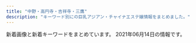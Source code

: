 ```yaml
---
title: "中野・高円寺・吉祥寺・三鷹"
description: "キーワード別にの巨乳アジアン・チャイナエステ嬢情報をまとめました。"
---
```


新着画像と新着キーワードをまとめています。
2021年06月14日の情報です。

<DmmAffiliateIns />
<KeywordTable
  shops={
    [
    {
        "keywords": {},
        "url": "http://kokochi.iest.info/",
        "img_links": [],
        "station": "\u65b0\u9ad8\u5186\u5bfa\u99c51\u756a\u51fa\u53e3",
        "name": "KoKoRo\u306e\u611b"
    },
    {
        "keywords": {
            "88": 1,
            "90": 1,
            "C": 4,
            "85": 1,
            "86": 1
        },
        "name": "\u30a8\u30b9\u30fb\u30c8\u30c3\u30d7",
        "station": "JR\u4e09\u9df9\u99c5\u5357\u53e3",
        "url": "http://f-relax.net/",
        "img_links": [
            "http://f-relax.net/girl/03b.jpg",
            "http://f-relax.net/images/index_02.jpg",
            "http://f-relax.net/girl/04.jpg",
            "http://f-relax.net/girl/02a.jpg",
            "http://f-relax.net/images/index_01.jpg",
            "http://f-relax.net/images/info.jpg",
            "http://f-relax.net/girl/01.jpg",
            "http://f-relax.net/girl/03.jpg",
            "http://f-relax.net/images/01.jpg",
            "http://f-relax.net/images/index_16.jpg",
            "http://f-relax.net/girl/03a.jpg",
            "http://f-relax.net/images/index_13.jpg",
            "http://f-relax.net/images/index_06.jpg",
            "http://f-relax.net/girl/02.jpg",
            "http://f-relax.net/images/index_11.jpg",
            "http://f-relax.net/images/index_07.jpg",
            "http://f-relax.net/girl/01b.jpg",
            "http://f-relax.net/images/rec.jpg",
            "http://f-relax.net/images/index_05.jpg",
            "http://f-relax.net/girl/01a.jpg",
            "http://f-relax.net/images/index_12.jpg",
            "http://f-relax.net/images/staff_09.jpg",
            "http://f-relax.net/images/index_04.jpg",
            "http://f-relax.net/girl/02b.jpg",
            "http://f-relax.net/images/index_14.jpg",
            "http://f-relax.net/images/index_03.jpg",
            "http://f-relax.net/images/acc.jpg",
            "http://f-relax.net/images/line.jpg",
            "http://f-relax.net/girl/04a.jpg",
            "http://f-relax.net/images/02.jpg",
            "http://f-relax.net/images/info_09.jpg",
            "http://f-relax.net/images/sub_12.jpg",
            "http://f-relax.net/girl/04b.jpg",
            "http://f-relax.net/images/rec_09.jpg"
        ]
    },
    {
        "img_links": [
            "http://f-rlx.xyz/s/uploads/06.jpg",
            "http://f-rlx.xyz/s/images/t3.jpg",
            "http://f-rlx.xyz/images/rec_11.jpg",
            "http://f-rlx.xyz/images/upload/thumb/3ac43f67d2a8180e.jpg",
            "http://f-rlx.xyz/s/image/nav_hotel.png",
            "http://f-rlx.xyz/s/images/slider/next.png",
            "http://f-rlx.xyz/s/images/iphone.png",
            "http://f-rlx.xyz/images/index_09.jpg",
            "http://f-rlx.xyz/girl/04.jpg",
            "http://f-rlx.xyz/images/index_24.jpg",
            "http://f-rlx.xyz/images/index_27.jpg",
            "http://f-rlx.xyz/girl/03.jpg",
            "http://f-rlx.xyz/s/uploads/08.jpg",
            "http://f-rlx.xyz/s/images/t1.jpg",
            "http://f-rlx.xyz/images/index_19.jpg",
            "http://f-rlx.xyz/s/uploads/02.jpg",
            "http://f-rlx.xyz/images/index_03.jpg",
            "http://f-rlx.xyz/images/upload/thumb/ce903c0949e659f6.jpg",
            "http://f-rlx.xyz/s/images/service_01.png",
            "http://f-rlx.xyz/images/upload/thumb/ca7495be19fbf15b.jpg",
            "http://f-rlx.xyz/images/upload/thumb/b40c9bdbc5a67fd9.jpg",
            "http://f-rlx.xyz/images/upload/thumb/612c61f669752eb1.jpg",
            "http://f-rlx.xyz/s/images/slider/3.jpg",
            "http://f-rlx.xyz/images/index_15.jpg",
            "http://f-rlx.xyz/images/index_26.jpg",
            "http://f-rlx.xyz/s/images/top_2.jpg",
            "http://f-rlx.xyz/s/images/kanban.jpg",
            "http://f-rlx.xyz/s/image/nav_topics.png",
            "http://f-rlx.xyz/images/upload/thumb/12c7dee67ce9a3ec.jpg",
            "http://f-rlx.xyz/s/image/nav_cast.png",
            "http://f-rlx.xyz/images/index_06.jpg",
            "http://f-rlx.xyz/images/upload/thumb/740e5dec2ca54806.jpg",
            "http://f-rlx.xyz/images/index_02.jpg",
            "http://f-rlx.xyz/s/image/nav_manga.png",
            "http://f-rlx.xyz/s/images/okubokomachi.jpg",
            "http://f-rlx.xyz/images/03.jpg",
            "http://f-rlx.xyz/images/index_05.jpg",
            "http://f-rlx.xyz/images/index_28.jpg",
            "http://f-rlx.xyz/images/index_20.jpg",
            "http://f-rlx.xyz/images/index_23.jpg",
            "http://f-rlx.xyz/images/index_29.jpg",
            "http://f-rlx.xyz/images/upload/thumb/02f5c6f80e764efa.jpg",
            "http://f-rlx.xyz/images/info.jpg",
            "http://f-rlx.xyz/images/rec.jpg",
            "http://f-rlx.xyz/images/index_21.jpg",
            "http://f-rlx.xyz/s/images/slider/1.jpg",
            "http://f-rlx.xyz/s/images/pc.png",
            "http://f-rlx.xyz/images/02.jpg",
            "http://f-rlx.xyz/images/01.jpg",
            "http://f-rlx.xyz/girl/02.jpg",
            "http://f-rlx.xyz/images/index_16.jpg",
            "http://f-rlx.xyz/images/upload/thumb/f4775f16c6fc9aa2.jpg",
            "http://f-rlx.xyz/images/index_12.jpg",
            "http://f-rlx.xyz/images/index_01.jpg",
            "http://f-rlx.xyz/images/index_08.jpg",
            "http://f-rlx.xyz/images/index_17.jpg",
            "http://f-rlx.xyz/images/upload/thumb/939a60785cc7a167.jpg",
            "http://f-rlx.xyz/s/image/nav_top.png",
            "http://f-rlx.xyz/s/images/slider/prev.png",
            "http://f-rlx.xyz/images/upload/thumb/90170edff42fc458.jpg",
            "http://f-rlx.xyz/images/upload/thumb/b5b618087f90a9f8.jpg",
            "http://f-rlx.xyz/s/images/t2.jpg",
            "http://f-rlx.xyz/images/staff_11.jpg",
            "http://f-rlx.xyz/images/index_10.jpg",
            "http://f-rlx.xyz/images/upload/thumb/87360a30af268254.jpg",
            "http://f-rlx.xyz/images/index_04.jpg",
            "http://f-rlx.xyz/s/image/nav_sys.png",
            "http://f-rlx.xyz/s/images/t4.jpg",
            "http://f-rlx.xyz/s/images/service_03.png",
            "http://f-rlx.xyz/images/index_07.jpg",
            "http://f-rlx.xyz/s/images/tel.png",
            "http://f-rlx.xyz/images/info_11.jpg",
            "http://f-rlx.xyz/girl/06.jpg",
            "http://f-rlx.xyz/images/index_13.jpg"
        ],
        "url": "http://f-rlx.xyz/",
        "name": "\u3082\u307f\u30fc\u3086",
        "station": "JR\u9ad8\u5186\u5bfa\u99c5\u5357\u53e3",
        "keywords": {
            "D": 5,
            "C": 5,
            "86": 5,
            "87": 5
        }
    },
    {
        "station": "\u4e2d\u91ce\u5742\u4e0a\u99c53\u756a\u53e3",
        "url": "http://massage-aroma.red/",
        "keywords": {
            "86": 31,
            "87": 6
        },
        "name": "\u5922\u6c17\u5206",
        "img_links": [
            "http://massage-aroma.red/images/b6.jpg",
            "http://massage-aroma.red/images/r3.jpg",
            "http://massage-aroma.red/images/b1.jpg",
            "http://massage-aroma.red/images/tel.png",
            "http://massage-aroma.red/images/b4.jpg",
            "http://massage-aroma.red/images/b3.jpg",
            "http://massage-aroma.red/images/cg05.jpg",
            "http://massage-aroma.red/images/cg01.jpg",
            "http://massage-aroma.red/images/rosel.png",
            "http://massage-aroma.red/images/cg09.jpg",
            "http://massage-aroma.red/images/cg08.jpg",
            "http://massage-aroma.red/images/r4.jpg",
            "http://massage-aroma.red/images/r2.jpg",
            "http://massage-aroma.red/images/roser.png",
            "http://massage-aroma.red/images/b2.jpg",
            "http://massage-aroma.red/images/cg02.jpg",
            "http://massage-aroma.red/images/kan.jpg",
            "http://massage-aroma.red/images/r1.jpg",
            "http://massage-aroma.red/images/cg03.jpg",
            "http://massage-aroma.red/images/qrc.png",
            "http://massage-aroma.red/images/cg06.jpg",
            "http://massage-aroma.red/images/card.jpg",
            "http://massage-aroma.red/images/b5.jpg"
        ]
    },
    {
        "name": "\u6574\u4f53\u697d",
        "img_links": [
            "https://nakano-mensesthe.com/room/8.jpg",
            "https://nakano-mensesthe.com/images/footer-r.png",
            "https://nakano-mensesthe.com/room/7.jpg",
            "https://nakano-mensesthe.com/room/2.jpg",
            "https://nakano-mensesthe.com/icon/yelp.png",
            "https://nakano-mensesthe.com/images/header3.png",
            "https://nakano-mensesthe.com/images/clear.png",
            "https://nakano-mensesthe.com/room/esthe1.jpg",
            "https://nakano-mensesthe.com/icon/twitter.png",
            "https://nakano-mensesthe.com/room/esthe2.jpg",
            "https://nakano-mensesthe.com/menu/info.png",
            "https://nakano-mensesthe.com/staff/nana-l1.jpg",
            "https://nakano-mensesthe.com/images/main1.jpg",
            "https://nakano-mensesthe.com/2020/12/21/eri.jpg",
            "https://nakano-mensesthe.com/2019/10/05/tenpo.jpg",
            "https://nakano-mensesthe.com/2019/08/31/1.jpg",
            "https://nakano-mensesthe.com/button/home.png",
            "https://nakano-mensesthe.com/icon/facebook.png",
            "https://nakano-mensesthe.com/menu/gallery.png",
            "https://nakano-mensesthe.com/button/blog.png",
            "https://nakano-mensesthe.com/menu/friend.png",
            "https://nakano-mensesthe.com/room/3.jpg",
            "https://nakano-mensesthe.com/staff/eri-s1.jpg",
            "https://nakano-mensesthe.com/room/esthe3.jpg",
            "https://nakano-mensesthe.com/room/4.jpg",
            "https://nakano-mensesthe.com/staff/eri-l1.jpg",
            "https://nakano-mensesthe.com/staff/yuri-l1.jpg",
            "https://nakano-mensesthe.com/room/1.jpg",
            "https://nakano-mensesthe.com/menu/blog.png",
            "https://nakano-mensesthe.com/staff/aki-l1.jpg",
            "https://nakano-mensesthe.com/staff/yuri-s1.jpg",
            "https://nakano-mensesthe.com/images/main-sp.jpg",
            "https://nakano-mensesthe.com/images/footer-l.png",
            "https://nakano-mensesthe.com/staff/aki-s1.jpg",
            "https://nakano-mensesthe.com/staff/nana-s1.jpg",
            "https://nakano-mensesthe.com/button/staff.png",
            "https://nakano-mensesthe.com/icon/line.png",
            "https://nakano-mensesthe.com/link/mens-esthe.png",
            "https://nakano-mensesthe.com/menu/home.png"
        ],
        "station": "\u65b0\u4e2d\u91ce\u99c54\u756a\u51fa\u53e3",
        "url": "https://nakano-mensesthe.com/",
        "keywords": {}
    },
    {
        "keywords": {},
        "img_links": [],
        "url": "https://firelady.iest.info/",
        "name": "Candle \uff5e\u30ad\u30e3\u30f3\u30c9\u30eb\uff5e",
        "station": "JR\u837b\u7aaa\u99c5\u5357\u53e3"
    },
    {
        "img_links": [
            "http://www.es-sanken.link/staff/sayuri.jpg",
            "http://www.es-sanken.link/sp/staff/kana.jpg",
            "http://www.es-sanken.link/sp/images/interior_t.jpg",
            "http://www.es-sanken.link/img/kana1.jpg",
            "http://www.es-sanken.link/images/int2.jpg",
            "http://www.es-sanken.link/images/news.jpg",
            "http://www.es-sanken.link/staff/rina.jpg",
            "http://www.es-sanken.link/sp/staff/mayu.jpg",
            "http://www.es-sanken.link/img/mai2.jpg",
            "http://www.es-sanken.link/sp/images/tel.jpg",
            "http://www.es-sanken.link/staff/mayu.jpg",
            "http://www.es-sanken.link/images/3.jpg",
            "http://www.es-sanken.link/sp/images/topgirl.jpg",
            "http://www.es-sanken.link/sp/staff/ayumi.jpg",
            "http://www.es-sanken.link/images/tr.jpg",
            "http://www.es-sanken.link/images/head.jpg",
            "http://www.es-sanken.link/sp/images/staff_t.jpg",
            "http://www.es-sanken.link/sp/staff/mai.jpg",
            "http://www.es-sanken.link/sp/img/kana1.jpg",
            "http://www.es-sanken.link/sp/staff/sayuri.jpg",
            "http://www.es-sanken.link/images/interior_t.jpg",
            "http://www.es-sanken.link/images/rec1.jpg",
            "http://www.es-sanken.link/sp/images/comment.jpg",
            "http://www.es-sanken.link/images/sm.jpg",
            "http://www.es-sanken.link/sp/images/int1.jpg",
            "http://www.es-sanken.link/staff/kana.jpg",
            "http://www.es-sanken.link/images/5.jpg",
            "http://www.es-sanken.link/images/int1.jpg",
            "http://www.es-sanken.link/sp/images/rec1.jpg",
            "http://www.es-sanken.link/sp/images/sys1.jpg",
            "http://www.es-sanken.link/img/mayu1.jpg",
            "http://www.es-sanken.link/sp/images/ac2.jpg",
            "http://www.es-sanken.link/staff/ayumi.jpg",
            "http://www.es-sanken.link/images/1.jpg",
            "http://www.es-sanken.link/images/ta.jpg",
            "http://www.es-sanken.link/sp/images/int2.jpg",
            "http://www.es-sanken.link/images/staff_t.jpg",
            "http://www.es-sanken.link/sp/images/newsb.png",
            "http://www.es-sanken.link/sp/images/news.jpg",
            "http://www.es-sanken.link/img/mai1.jpg",
            "http://www.es-sanken.link/sp/img/mayu1.jpg",
            "http://www.es-sanken.link/sp/img/mai1.jpg",
            "http://www.es-sanken.link/images/sys3.jpg",
            "http://www.es-sanken.link/images/up.png",
            "http://www.es-sanken.link/images/6.jpg",
            "http://www.es-sanken.link/img/rina1.jpg",
            "http://www.es-sanken.link/sp/img/sayuri1.jpg",
            "http://www.es-sanken.link/sp/images/ac1.jpg",
            "http://www.es-sanken.link/sp/images/sys2.jpg",
            "http://www.es-sanken.link/staff/mai.jpg",
            "http://www.es-sanken.link/sp/images/head.jpg",
            "http://www.es-sanken.link/sp/images/footer.jpg",
            "http://www.es-sanken.link/sp/staff/rina.jpg",
            "http://www.es-sanken.link/images/sys1.jpg",
            "http://www.es-sanken.link/img/sayuri1.jpg",
            "http://www.es-sanken.link/sp/images/rec2.jpg",
            "http://www.es-sanken.link/images/4.jpg",
            "http://www.es-sanken.link/images/rec2.jpg",
            "http://www.es-sanken.link/images/sys2.jpg",
            "http://www.es-sanken.link/sp/img/rina1.jpg",
            "http://www.es-sanken.link/sp/images/sys3.jpg",
            "http://www.es-sanken.link/images/2.jpg",
            "http://www.es-sanken.link/sp/img/ayumi1.jpg",
            "http://www.es-sanken.link/img/ayumi1.jpg",
            "http://www.es-sanken.link/images/tg.jpg"
        ],
        "keywords": {},
        "name": "S\u30fb\u30a2\u30ed\u30de",
        "station": "JR\u4e2d\u91ce\u99c5\u5317\u53e3",
        "url": "http://www.es-sanken.link"
    },
    {
        "img_links": [
            "http://spa-only-one.jpn.mn/photos/sites/15/2018/05/2018052706473315.jpg",
            "http://spa-only-one.jpn.mn/images/s4.jpg",
            "http://spa-only-one.jpn.mn/photos/sites/15/2018/05/2018052706482112.jpg",
            "http://spa-only-one.jpn.mn/images/girl-z2.jpg",
            "http://spa-only-one.jpn.mn/images/girl-z1.jpg",
            "http://spa-only-one.jpn.mn/photos/sites/15/2018/05/2018052706463940.jpg",
            "http://spa-only-one.jpn.mn/images/pick.jpg",
            "http://spa-only-one.jpn.mn/images/s_link.png",
            "http://spa-only-one.jpn.mn/photos/sites/15/2018/05/2018052706514671.jpg",
            "http://spa-only-one.jpn.mn/photos/sites/15/2020/06/2020062320024668.jpg",
            "http://spa-only-one.jpn.mn/photos/sites/15/2019/06/2019062511372543-265x400.jpg",
            "http://spa-only-one.jpn.mn/images/s2.jpg",
            "http://spa-only-one.jpn.mn/images/s_staff.png",
            "http://spa-only-one.jpn.mn/images/s5.jpg",
            "http://spa-only-one.jpn.mn/photos/sites/15/2018/02/2018020401442712-e1519260883926.jpg",
            "http://spa-only-one.jpn.mn/photos/sites/15/2018/05/2018052706491571.jpg",
            "http://spa-only-one.jpn.mn/images/news.jpg",
            "http://spa-only-one.jpn.mn/images/top.png",
            "http://spa-only-one.jpn.mn/images/s6.jpg",
            "http://spa-only-one.jpn.mn/photos/sites/15/2017/11/2017111706403963.jpg",
            "http://spa-only-one.jpn.mn/images/mobile.jpg",
            "http://spa-only-one.jpn.mn/photos/sites/15/2018/05/2018050703260387.jpg",
            "http://spa-only-one.jpn.mn/photos/sites/15/2018/05/2018052706495271.jpg"
        ],
        "name": "SPA ONLY ONE",
        "keywords": {
            "85": 1,
            "D": 4,
            "84": 1,
            "C": 18,
            "86": 3,
            "87": 1
        },
        "station": "JR\u837b\u7aaa\u99c5\u5317\u53e3",
        "url": "http://spa-only-one.jpn.mn/"
    },
    {
        "url": "http://lacure.oks.bz/",
        "station": "JR\u837b\u7aaa\u99c5\u5357\u53e3",
        "keywords": {
            "85": 1,
            "86": 2,
            "\u30bb\u30af\u30b7\u30fc": 3,
            "D": 2,
            "87": 1,
            "C": 2
        },
        "img_links": [
            "http://lacure.oks.bz/photos/sites/19/2021/01/2021011112261455.jpg",
            "http://lacure.oks.bz/photos/sites/19/2021/01/202101111226185.jpg",
            "http://lacure.oks.bz/photos/sites/19/2021/01/2021011112261714.jpg",
            "http://lacure.oks.bz/images/room3.jpg",
            "http://lacure.oks.bz/images/room4.jpg",
            "http://lacure.oks.bz/photos/sites/19/2021/01/2021011112261516.jpg",
            "http://lacure.oks.bz/photos/sites/19/2021/01/202101111226158.jpg",
            "http://lacure.oks.bz/images/room2.jpg",
            "http://lacure.oks.bz/images/m3.jpg",
            "http://lacure.oks.bz/images/pick.jpg",
            "http://lacure.oks.bz/images/top.jpg",
            "http://lacure.oks.bz/images/face_bj1.png",
            "http://lacure.oks.bz/photos/sites/19/2017/06/staff1-e1523757806454.jpg",
            "http://lacure.oks.bz/photos/sites/19/2021/01/2021010611082189.jpg",
            "http://lacure.oks.bz/photos/sites/19/2020/06/2020062110315080.jpg",
            "http://lacure.oks.bz/images/m2.jpg",
            "http://lacure.oks.bz/photos/sites/19/2021/01/2021011112261995.jpg",
            "http://lacure.oks.bz/photos/sites/19/2021/01/2021011112443789.jpg",
            "http://lacure.oks.bz/images/news.jpg",
            "http://lacure.oks.bz/photos/sites/19/2021/01/2021011112261781.jpg",
            "http://lacure.oks.bz/images/mobile.jpg",
            "http://lacure.oks.bz/photos/sites/19/2021/01/2021011112394134.jpg",
            "http://lacure.oks.bz/images/s_staff.png",
            "http://lacure.oks.bz/photos/sites/19/2021/01/2021011112261593.jpg",
            "http://lacure.oks.bz/photos/sites/19/2021/01/2021011112261833.jpg",
            "http://lacure.oks.bz/images/m1.jpg",
            "http://lacure.oks.bz/images/m4.jpg",
            "http://lacure.oks.bz/photos/sites/19/2019/02/2019021111235740-e1549851847368.jpg",
            "http://lacure.oks.bz/photos/sites/19/2021/01/2021011112261964.jpg",
            "http://lacure.oks.bz/photos/sites/19/2021/01/2021011112261438.jpg",
            "http://lacure.oks.bz/photos/sites/19/2021/01/2021011112261830.jpg",
            "http://lacure.oks.bz/images/face.jpg",
            "http://lacure.oks.bz/images/1.jpg",
            "http://lacure.oks.bz/images/room1.jpg",
            "http://lacure.oks.bz/photos/sites/19/2021/01/2021011112393578.jpg",
            "http://lacure.oks.bz/photos/sites/19/2021/01/2021011112261794.jpg"
        ],
        "name": "\u30e9\u30ad\u30e5\u30a2"
    },
    {
        "name": "\u30d4\u30e5\u30a2\u30cf\u30fc\u30c8",
        "keywords": {},
        "station": "JR\u9ad8\u5186\u5bfa\u99c5\u5317\u53e3",
        "url": "http://e-mira.net/",
        "img_links": [
            "http://e-mira.net/_src/53568965/navi_13.png",
            "http://e-mira.net/_src/18381658/footer_03.png",
            "http://e-mira.net/_src/18381247/navi_10.png",
            "http://e-mira.net/_src/18381428/navi_12.png",
            "http://e-mira.net/_src/18381504/navi_15.png",
            "http://e-mira.net/_src/18381103/navi_11.png",
            "http://e-mira.net/_src/19217838/navi_12.png",
            "http://e-mira.net/_src/18381086/2ngh288160_5j9_anv8160kns5d6024f.jpg",
            "http://e-mira.net/_src/18381721/ac2.png",
            "http://e-mira.net/_src/18381270/footer_07.png",
            "http://e-mira.net/_src/25639971/navi_12.png",
            "http://e-mira.net/_src/19217853/footer_06.png",
            "http://e-mira.net/_src/18381237/navi_11.png",
            "http://e-mira.net/_src/25639988/sign.png",
            "http://e-mira.net/_src/19217857/footer_02.png",
            "http://e-mira.net/_src/18381327/navi_14.png",
            "http://e-mira.net/_src/18381645/navi_10.png",
            "http://e-mira.net/_src/25639998/sign.png",
            "http://e-mira.net/_src/18381468/navi_15.png",
            "http://e-mira.net/_src/18381240/navi_12.png",
            "http://e-mira.net/_src/18381328/navi_15.png",
            "http://e-mira.net/_src/18381221/sign.png",
            "http://e-mira.net/_src/18381346/footer_06.png",
            "http://e-mira.net/_src/19217854/footer_05.png",
            "http://e-mira.net/_src/18381355/navi_11.png",
            "http://e-mira.net/_src/53569010/wechatimg156_20201124112344134.jpg",
            "http://e-mira.net/_src/18381177/sign.png",
            "http://e-mira.net/_src/18381196/navi_12.png",
            "http://e-mira.net/_src/18381443/sign.png",
            "http://e-mira.net/_src/18381239/navi_12.png",
            "http://e-mira.net/_src/18381415/footer_05.png",
            "http://e-mira.net/_src/18381590/footer_05.png",
            "http://e-mira.net/_src/53568967/navi_12.png",
            "http://e-mira.net/_src/53568961/navi_15.png",
            "http://e-mira.net/_src/18381395/navi_13.png",
            "http://e-mira.net/_src/18381697/footer_07.png",
            "http://e-mira.net/_src/18381358/navi_12.png",
            "http://e-mira.net/_src/18381307/footer_02.png",
            "http://e-mira.net/_src/18381618/sign.png",
            "http://e-mira.net/_src/18381431/navi_14.png",
            "http://e-mira.net/_src/18381068/navi_13.png",
            "http://e-mira.net/_src/18381292/line2.png",
            "http://e-mira.net/_src/18381304/sign.png",
            "http://e-mira.net/_src/18381138/footer_05.png",
            "http://e-mira.net/_src/18381626/footer_06.png",
            "http://e-mira.net/_src/18381567/navi_12.png",
            "http://e-mira.net/_src/18381309/footer_04.png",
            "http://e-mira.net/_src/18381569/navi_13.png",
            "http://e-mira.net/_src/18381094/footer_07.png",
            "http://e-mira.net/_src/53568968/navi_12.png",
            "http://e-mira.net/_src/18381403/wechatimg50.jpg",
            "http://e-mira.net/_src/18381228/footer_06.png",
            "http://e-mira.net/_src/18381281/navi_12.png",
            "http://e-mira.net/_src/18381136/footer_03.png",
            "http://e-mira.net/_src/19217829/navi_10.png",
            "http://e-mira.net/_src/18381627/footer_07.png",
            "http://e-mira.net/_src/53568960/navi_10.png",
            "http://e-mira.net/_src/18381344/footer_04.png",
            "http://e-mira.net/_src/18381148/navi_11.png",
            "http://e-mira.net/_src/25639977/navi_15.png",
            "http://e-mira.net/_src/18381365/navi_10.png",
            "http://e-mira.net/_src/56132861/wechatimg1020.jpg",
            "http://e-mira.net/_src/54747010/wechatimg1143.jpg",
            "http://e-mira.net/_src/50327149/wechatimg156_20201124112344134.jpg",
            "http://e-mira.net/_src/18381070/navi_14.png",
            "http://e-mira.net/_src/18381066/navi_12.png",
            "http://e-mira.net/_src/18381241/navi_13.png",
            "http://e-mira.net/_src/18381272/sign.png",
            "http://e-mira.net/_src/18381372/profile_05.png",
            "http://e-mira.net/_src/18381469/navi_15.png",
            "http://e-mira.net/_src/18381140/footer_07.png",
            "http://e-mira.net/_src/18381363/navi_15.png",
            "http://e-mira.net/_src/18381643/navi_15.png",
            "http://e-mira.net/_src/19217852/footer_07.png",
            "http://e-mira.net/_src/18381447/footer_02.png",
            "http://e-mira.net/_src/18381625/footer_05.png",
            "http://e-mira.net/_src/18381619/sign.png",
            "http://e-mira.net/_src/18381339/sign.png",
            "http://e-mira.net/_src/18381333/unnamed_20180612172938653.jpg",
            "http://e-mira.net/_src/18381238/navi_11.png",
            "http://e-mira.net/_src/18381379/footer_04.png",
            "http://e-mira.net/_src/53568964/navi_14.png",
            "http://e-mira.net/_src/18381662/footer_07.png",
            "http://e-mira.net/_src/18381438/wechatimg152.jpg",
            "http://e-mira.net/_src/18381267/footer_04.png",
            "http://e-mira.net/_src/53568962/navi_15.png",
            "http://e-mira.net/_src/18381137/footer_04.png",
            "http://e-mira.net/_src/18381452/footer_07.png",
            "http://e-mira.net/_src/18381683/wechatimg233.jpg",
            "http://e-mira.net/_src/54747000/wechatimg208.jpg",
            "http://e-mira.net/_src/18381419/sign.png",
            "http://e-mira.net/_src/18381197/navi_13.png",
            "http://e-mira.net/_src/18381203/navi_10.png",
            "http://e-mira.net/_src/18381678/navi_15.png",
            "http://e-mira.net/_src/18381524/sign.png",
            "http://e-mira.net/_src/18381426/navi_11.png",
            "http://e-mira.net/_src/18381412/footer_02.png",
            "http://e-mira.net/_src/18381430/navi_13.png",
            "http://e-mira.net/_src/18381337/profile_05.png",
            "http://e-mira.net/_src/18381711/img20190616221341454274.jpg",
            "http://e-mira.net/_src/18381604/navi_13.png",
            "http://e-mira.net/_src/18381156/navi_15.png",
            "http://e-mira.net/_src/18381393/navi_12.png",
            "http://e-mira.net/_src/18381312/footer_07.png",
            "http://e-mira.net/_src/18381063/navi_11.png",
            "http://e-mira.net/_src/18381399/navi_15.png",
            "http://e-mira.net/_src/18381229/footer_07.png",
            "http://e-mira.net/_src/18381442/profile_05.png",
            "http://e-mira.net/_src/18381433/navi_15.png",
            "http://e-mira.net/_src/56132865/wechatimg1143.jpg",
            "http://e-mira.net/_src/18381243/navi_14.png",
            "http://e-mira.net/_src/18381571/navi_14.png",
            "http://e-mira.net/_src/18381349/sign.png",
            "http://e-mira.net/_src/18381242/navi_13.png",
            "http://e-mira.net/_src/18381518/footer_03.png",
            "http://e-mira.net/_src/18381153/navi_13.png",
            "http://e-mira.net/_src/18381449/footer_04.png",
            "http://e-mira.net/_src/18381092/footer_05.png",
            "http://e-mira.net/_src/18381356/navi_11.png",
            "http://e-mira.net/_src/18381207/line2.png",
            "http://e-mira.net/_src/18381605/navi_13.png",
            "http://e-mira.net/_src/18381279/navi_11.png",
            "http://e-mira.net/_src/18381613/wechatimg412_20210512175955671.jpg",
            "http://e-mira.net/_src/25639986/profile_05.png",
            "http://e-mira.net/_src/18381409/sign.png",
            "http://e-mira.net/_src/18381514/sign.png",
            "http://e-mira.net/_src/18381308/footer_03.png",
            "http://e-mira.net/_src/18381201/navi_15.png",
            "http://e-mira.net/_src/32450222/unnamed_20180612172938653.jpg",
            "http://e-mira.net/_src/18381286/navi_15.png",
            "http://e-mira.net/_src/18381322/navi_12.png",
            "http://e-mira.net/_src/18381503/navi_15.png",
            "http://e-mira.net/_src/18381380/footer_05.png",
            "http://e-mira.net/_src/18381246/navi_15.png",
            "http://e-mira.net/_src/18381568/navi_12.png",
            "http://e-mira.net/_src/18381517/footer_02.png",
            "http://e-mira.net/_src/18381396/navi_14.png",
            "http://e-mira.net/_src/18381401/navi_10.png",
            "http://e-mira.net/_src/18381582/profile_05.png",
            "http://e-mira.net/_src/18381078/notice.png",
            "http://e-mira.net/_src/18381574/navi_15.png",
            "http://e-mira.net/_src/18381642/navi_14.png",
            "http://e-mira.net/_src/18381629/sign.png",
            "http://e-mira.net/_src/25639975/navi_14.png",
            "http://e-mira.net/_src/21452507/wechatimg232.jpg",
            "http://e-mira.net/_src/44478269/wechatimg152.jpg",
            "http://e-mira.net/_src/18381637/navi_12.png",
            "http://e-mira.net/_src/18381181/footer_03.png",
            "http://e-mira.net/_src/54747009/wechatimg1144.jpg",
            "http://e-mira.net/_src/18381151/navi_12.png",
            "http://e-mira.net/_src/53568979/sign.png",
            "http://e-mira.net/_src/18381672/navi_12.png",
            "http://e-mira.net/_src/18381485/footer_05.png",
            "http://e-mira.net/_src/18381182/footer_04.png",
            "http://e-mira.net/_src/18381706/backback_03.png",
            "http://e-mira.net/_src/18381519/footer_04.png",
            "http://e-mira.net/_src/18381069/navi_14.png",
            "http://e-mira.net/_src/18381692/footer_02.png",
            "http://e-mira.net/_src/18381374/sign.png",
            "http://e-mira.net/_src/18381324/navi_13.png",
            "http://e-mira.net/_src/44386538/wechatimg70_20200612110516119.jpg",
            "http://e-mira.net/_src/18381202/navi_15.png",
            "http://e-mira.net/_src/18381154/navi_14.png",
            "http://e-mira.net/_src/18381067/navi_13.png",
            "http://e-mira.net/_src/18381224/footer_02.png",
            "http://e-mira.net/_src/18381677/navi_14.png",
            "http://e-mira.net/_src/18381429/navi_13.png",
            "http://e-mira.net/_src/18381183/footer_05.png",
            "http://e-mira.net/_src/53568959/navi_10.png",
            "http://e-mira.net/_src/18381414/footer_04.png",
            "http://e-mira.net/_src/18381723/ac3.png",
            "http://e-mira.net/_src/18381584/sign.png",
            "http://e-mira.net/_src/19217832/navi_15.png",
            "http://e-mira.net/_src/18381361/navi_14.png",
            "http://e-mira.net/_src/18381673/navi_12.png",
            "http://e-mira.net/_src/18381680/navi_10.png",
            "http://e-mira.net/_src/18381450/footer_05.png",
            "http://e-mira.net/_src/18381284/navi_14.png",
            "http://e-mira.net/_src/18381646/navi_10.png",
            "http://e-mira.net/_src/18381609/navi_15.png",
            "http://e-mira.net/_src/25639972/navi_13.png",
            "http://e-mira.net/_src/25639978/navi_10.png",
            "http://e-mira.net/_src/18381265/footer_02.png",
            "http://e-mira.net/_src/19217833/navi_14.png",
            "http://e-mira.net/_src/18381432/navi_14.png",
            "http://e-mira.net/_src/18381200/navi_14.png",
            "http://e-mira.net/_src/18381397/navi_14.png",
            "http://e-mira.net/_src/18381280/navi_12.png",
            "http://e-mira.net/_src/18381635/navi_11.png",
            "http://e-mira.net/_src/18381226/footer_04.png",
            "http://e-mira.net/_src/18381112/navi_15.png",
            "http://e-mira.net/_src/18381225/footer_03.png",
            "http://e-mira.net/_src/18381506/navi_10.png",
            "http://e-mira.net/_src/25639991/footer_02.png",
            "http://e-mira.net/_src/18381289/navi_10.png",
            "http://e-mira.net/_src/18381607/navi_14.png",
            "http://e-mira.net/_src/18381687/profile_05.png",
            "http://e-mira.net/_src/18381250/line2.png",
            "http://e-mira.net/_src/18381073/navi_10.png",
            "http://e-mira.net/_src/53568985/footer_04.png",
            "http://e-mira.net/_src/18381195/navi_12.png",
            "http://e-mira.net/_src/18381606/navi_14.png",
            "http://e-mira.net/_src/18381187/sign.png",
            "http://e-mira.net/_src/18381394/navi_13.png",
            "http://e-mira.net/_src/18381155/navi_14.png",
            "http://e-mira.net/_src/18381583/sign.png",
            "http://e-mira.net/_src/18381248/navi_10.png",
            "http://e-mira.net/_src/53569034/wechatimg50.jpg",
            "http://e-mira.net/_src/18381572/navi_14.png",
            "http://e-mira.net/_src/21452882/wechatimg108.jpg",
            "http://e-mira.net/_src/18381661/footer_06.png",
            "http://e-mira.net/_src/19217835/navi_13.png",
            "http://e-mira.net/_src/18381326/navi_14.png",
            "http://e-mira.net/_src/53568984/footer_05.png",
            "http://e-mira.net/_src/18381670/navi_11.png",
            "http://e-mira.net/_src/19217856/footer_03.png",
            "http://e-mira.net/_src/18381204/navi_10.png",
            "http://e-mira.net/_src/18381425/navi_11.png",
            "http://e-mira.net/_src/18381384/sign.png",
            "http://e-mira.net/_src/25639974/navi_14.png",
            "http://e-mira.net/_src/18381460/navi_11.png",
            "http://e-mira.net/_src/25639994/footer_05.png",
            "http://e-mira.net/_src/53569008/wechatimg152.jpg",
            "http://e-mira.net/_src/18381664/sign.png",
            "http://e-mira.net/_src/18381653/sign.png",
            "http://e-mira.net/_src/18381065/navi_12.png",
            "http://e-mira.net/_src/25639969/navi_11.png",
            "http://e-mira.net/_src/18381644/navi_15.png",
            "http://e-mira.net/_src/18381373/sign.png",
            "http://e-mira.net/_src/18381575/navi_10.png",
            "http://e-mira.net/_src/19217830/navi_10.png",
            "http://e-mira.net/_src/18381377/footer_02.png",
            "http://e-mira.net/_src/18381231/sign.png",
            "http://e-mira.net/_src/53568978/sign.png",
            "http://e-mira.net/_src/18381660/footer_05.png",
            "http://e-mira.net/_src/39651631/wechatimg50.jpg",
            "http://e-mira.net/_src/18381478/sign.png",
            "http://e-mira.net/_src/18381090/footer_03.png",
            "http://e-mira.net/_src/18381342/footer_02.png",
            "http://e-mira.net/_src/18381158/navi_10.png",
            "http://e-mira.net/_src/18381508/wechatimg1143.jpg",
            "http://e-mira.net/_src/18381708/qr.png",
            "http://e-mira.net/_src/18381347/footer_07.png",
            "http://e-mira.net/_src/18381110/navi_14.png",
            "http://e-mira.net/_src/53569040/wechatimg232.jpg",
            "http://e-mira.net/_src/19217848/sign.png",
            "http://e-mira.net/_src/18381109/navi_14.png",
            "http://e-mira.net/_src/18381694/footer_04.png",
            "http://e-mira.net/_src/53568989/sign.png",
            "http://e-mira.net/_src/19173124/wechatimg705.jpg",
            "http://e-mira.net/_src/18381602/navi_12.png",
            "http://e-mira.net/_src/18381321/navi_11.png",
            "http://e-mira.net/_src/18381483/footer_03.png",
            "http://e-mira.net/_src/19217859/sign.png",
            "http://e-mira.net/_src/18381106/navi_12.png",
            "http://e-mira.net/_src/18381139/footer_06.png",
            "http://e-mira.net/_src/18381573/navi_15.png",
            "http://e-mira.net/_src/53568970/navi_11.png",
            "http://e-mira.net/_src/18381435/navi_10.png",
            "http://e-mira.net/_src/18381587/footer_02.png",
            "http://e-mira.net/_src/25639992/footer_03.png",
            "http://e-mira.net/_src/18381657/footer_02.png",
            "http://e-mira.net/_src/18381105/navi_12.png",
            "http://e-mira.net/_src/18381589/footer_04.png",
            "http://e-mira.net/_src/18381681/navi_10.png",
            "http://e-mira.net/_src/18381359/navi_13.png",
            "http://e-mira.net/_src/18381209/line2.png",
            "http://e-mira.net/_src/18381338/sign.png",
            "http://e-mira.net/_src/53568972/wechatimg1020.jpg",
            "http://e-mira.net/_src/18381320/navi_11.png",
            "http://e-mira.net/_src/18381522/footer_07.png",
            "http://e-mira.net/_src/18381674/navi_13.png",
            "http://e-mira.net/_src/18381072/navi_15.png",
            "http://e-mira.net/_src/18381185/footer_07.png",
            "http://e-mira.net/_src/18381482/footer_02.png",
            "http://e-mira.net/_src/18381096/sign.png",
            "http://e-mira.net/_src/18381413/footer_03.png",
            "http://e-mira.net/_src/18381330/navi_10.png",
            "http://e-mira.net/_src/31433038/wechatimg98.jpg",
            "http://e-mira.net/_src/18381194/navi_11.png",
            "http://e-mira.net/_src/18381262/sign.png",
            "http://e-mira.net/_src/18381199/navi_14.png",
            "http://e-mira.net/_src/18381601/navi_11.png",
            "http://e-mira.net/_src/18381521/footer_06.png",
            "http://e-mira.net/_src/56132907/wechatimg208.jpg",
            "http://e-mira.net/_src/18381266/footer_03.png",
            "http://e-mira.net/_src/18381591/footer_06.png",
            "http://e-mira.net/_src/18381184/footer_06.png",
            "http://e-mira.net/_src/18381688/sign.png",
            "http://e-mira.net/_src/25639995/footer_06.png",
            "http://e-mira.net/_src/18381117/line2.png",
            "http://e-mira.net/_src/19217831/navi_15.png",
            "http://e-mira.net/_src/18381699/sign.png",
            "http://e-mira.net/_src/18381111/navi_15.png",
            "http://e-mira.net/_src/18381608/navi_15.png",
            "http://e-mira.net/_src/18381390/navi_11.png",
            "http://e-mira.net/_src/18381594/sign.png",
            "http://e-mira.net/_src/25639993/footer_04.png",
            "http://e-mira.net/_src/25639979/navi_10.png",
            "http://e-mira.net/_src/18381368/smartselect_20190726-192136_wechat.jpg",
            "http://e-mira.net/_src/53568983/footer_06.png",
            "http://e-mira.net/_src/18381329/navi_15.png",
            "http://e-mira.net/_src/18381142/sign.png",
            "http://e-mira.net/_src/18381636/navi_11.png",
            "http://e-mira.net/_src/18381159/navi_10.png",
            "http://e-mira.net/_src/18381149/navi_11.png",
            "http://e-mira.net/_src/18381624/footer_04.png",
            "http://e-mira.net/_src/18381448/footer_03.png",
            "http://e-mira.net/_src/18381689/sign.png",
            "http://e-mira.net/_src/18381473/wechatimg1144.jpg",
            "http://e-mira.net/_src/18381512/profile_05.png",
            "http://e-mira.net/_src/18381513/sign.png",
            "http://e-mira.net/_src/18381477/profile_05.png",
            "http://e-mira.net/_src/18381285/navi_14.png",
            "http://e-mira.net/_src/53568986/footer_03.png",
            "http://e-mira.net/_src/18381345/footer_05.png",
            "http://e-mira.net/_src/25639973/navi_13.png",
            "http://e-mira.net/_src/18381364/navi_15.png",
            "http://e-mira.net/_src/18381466/navi_14.png",
            "http://e-mira.net/_src/18381325/navi_13.png",
            "http://e-mira.net/_src/18381489/sign.png",
            "http://e-mira.net/_src/56132863/wechatimg412.jpg",
            "http://e-mira.net/_src/18381311/footer_06.png",
            "http://e-mira.net/_src/18381436/navi_10.png",
            "http://e-mira.net/_src/18381497/navi_12.png",
            "http://e-mira.net/_src/18381578/wechatimg108.jpg",
            "http://e-mira.net/_src/25639996/footer_07.png",
            "http://e-mira.net/_src/18381135/footer_02.png",
            "http://e-mira.net/_src/18381398/navi_15.png",
            "http://e-mira.net/_src/18381501/navi_14.png",
            "http://e-mira.net/_src/18381077/line.png",
            "http://e-mira.net/_src/18381465/navi_13.png",
            "http://e-mira.net/_src/19217836/navi_13.png",
            "http://e-mira.net/_src/18381725/ac4.png",
            "http://e-mira.net/_src/18381623/footer_03.png",
            "http://e-mira.net/_src/18381639/navi_13.png",
            "http://e-mira.net/_src/18381283/navi_13.png",
            "http://e-mira.net/_src/18381343/footer_03.png",
            "http://e-mira.net/_src/18381479/sign.png",
            "http://e-mira.net/_src/18381464/navi_13.png",
            "http://e-mira.net/_src/18381323/navi_12.png",
            "http://e-mira.net/_src/18381114/navi_10.png",
            "http://e-mira.net/_src/18381565/navi_11.png",
            "http://e-mira.net/_src/18381278/navi_11.png",
            "http://e-mira.net/_src/18381588/footer_03.png",
            "http://e-mira.net/_src/53568948/wechatimg1020.jpg",
            "http://e-mira.net/_src/18381357/navi_12.png",
            "http://e-mira.net/_src/18381696/footer_06.png",
            "http://e-mira.net/_src/18381107/navi_13.png",
            "http://e-mira.net/_src/18381362/navi_14.png",
            "http://e-mira.net/_src/18381520/footer_05.png",
            "http://e-mira.net/_src/18381679/navi_15.png",
            "http://e-mira.net/_src/18381652/profile_05.png",
            "http://e-mira.net/_src/18381462/navi_12.png",
            "http://e-mira.net/_src/18381091/footer_04.png",
            "http://e-mira.net/_src/18381427/navi_12.png",
            "http://e-mira.net/_src/18381496/navi_11.png",
            "http://e-mira.net/_src/25639976/navi_15.png",
            "http://e-mira.net/_src/18381788/wechatimg329.jpg",
            "http://e-mira.net/_src/18381282/navi_13.png",
            "http://e-mira.net/_src/18381640/navi_13.png",
            "http://e-mira.net/_src/18381269/footer_06.png",
            "http://e-mira.net/_src/18381113/navi_10.png",
            "http://e-mira.net/_src/18381576/navi_10.png",
            "http://e-mira.net/_src/18381331/navi_10.png",
            "http://e-mira.net/_src/19217834/navi_14.png",
            "http://e-mira.net/_src/18381570/navi_13.png",
            "http://e-mira.net/_src/18381408/sign.png",
            "http://e-mira.net/_src/18381484/footer_04.png",
            "http://e-mira.net/_src/44386546/smartselect_20190726-192136_wechat.jpg",
            "http://e-mira.net/_src/18381451/footer_06.png",
            "http://e-mira.net/_src/18381407/profile_05.png",
            "http://e-mira.net/_src/18381470/navi_10.png",
            "http://e-mira.net/_src/18381454/sign.png",
            "http://e-mira.net/_src/18381783/wechatimg232.jpg",
            "http://e-mira.net/_src/18381471/navi_10.png",
            "http://e-mira.net/_src/18381603/navi_12.png",
            "http://e-mira.net/_src/18381416/footer_06.png",
            "http://e-mira.net/_src/18381392/navi_12.png",
            "http://e-mira.net/_src/18381487/footer_07.png",
            "http://e-mira.net/_src/18381227/footer_05.png",
            "http://e-mira.net/_src/18381193/navi_11.png",
            "http://e-mira.net/_src/18381268/footer_05.png",
            "http://e-mira.net/_src/53568982/footer_07.png",
            "http://e-mira.net/_src/53568977/profile_05.png",
            "http://e-mira.net/_src/18381659/footer_04.png",
            "http://e-mira.net/_src/18381467/navi_14.png",
            "http://e-mira.net/_src/18381382/footer_07.png",
            "http://e-mira.net/_src/19217840/navi_11.png",
            "http://e-mira.net/_src/18381611/navi_10.png",
            "http://e-mira.net/_src/23056975/unnamed_%281%29.jpg",
            "http://e-mira.net/_src/18381152/navi_13.png",
            "http://e-mira.net/_src/32345527/smartselect_20190726-192136_wechat.jpg",
            "http://e-mira.net/_src/18381381/footer_06.png",
            "http://e-mira.net/_src/18381400/navi_10.png",
            "http://e-mira.net/_src/18381592/footer_07.png",
            "http://e-mira.net/_src/19217839/navi_11.png",
            "http://e-mira.net/_src/18381444/sign.png",
            "http://e-mira.net/_src/18381641/navi_14.png",
            "http://e-mira.net/_src/18381566/navi_11.png",
            "http://e-mira.net/_src/18381486/footer_06.png",
            "http://e-mira.net/_src/18381617/profile_05.png",
            "http://e-mira.net/_src/53569041/wechatimg1144.jpg",
            "http://e-mira.net/_src/18381463/navi_12.png",
            "http://e-mira.net/_src/18381500/navi_13.png",
            "http://e-mira.net/_src/18381740/wechatimg16.jpg",
            "http://e-mira.net/_src/18381119/line2.png",
            "http://e-mira.net/_src/18381180/footer_02.png",
            "http://e-mira.net/_src/18381310/footer_05.png",
            "http://e-mira.net/_src/18381676/navi_14.png",
            "http://e-mira.net/_src/18381417/footer_07.png",
            "http://e-mira.net/_src/18381288/navi_10.png",
            "http://e-mira.net/_src/18381498/navi_12.png",
            "http://e-mira.net/_src/18381360/navi_13.png",
            "http://e-mira.net/_src/18381502/navi_14.png",
            "http://e-mira.net/_src/19217814/wechatimg230.jpg",
            "http://e-mira.net/_src/18381089/footer_02.png",
            "http://e-mira.net/_src/53568966/navi_13.png",
            "http://e-mira.net/_src/18381391/navi_11.png",
            "http://e-mira.net/_src/18381150/navi_12.png",
            "http://e-mira.net/_src/18381162/line2.png",
            "http://e-mira.net/_src/18381434/navi_15.png",
            "http://e-mira.net/_src/18381638/navi_12.png",
            "http://e-mira.net/_src/25639987/sign.png",
            "http://e-mira.net/_src/18381505/navi_10.png",
            "http://e-mira.net/_src/18381314/sign.png",
            "http://e-mira.net/_src/18381071/navi_15.png",
            "http://e-mira.net/_src/18381695/footer_05.png",
            "http://e-mira.net/_src/18381705/sign.png",
            "http://e-mira.net/_src/18381654/sign.png",
            "http://e-mira.net/_src/19217842/wechatimg208.jpg",
            "http://e-mira.net/_src/18381075/line.png",
            "http://e-mira.net/_src/18381499/navi_13.png",
            "http://e-mira.net/_src/18381108/navi_13.png",
            "http://e-mira.net/_src/18381378/footer_03.png",
            "http://e-mira.net/_src/18381495/navi_11.png",
            "http://e-mira.net/_src/25639981/wechatimg156_20201124112344134.jpg",
            "http://e-mira.net/_src/49954707/wechatimg150.jpg",
            "http://e-mira.net/_src/18381610/navi_10.png",
            "http://e-mira.net/_src/53568969/navi_11.png",
            "http://e-mira.net/_src/18381093/footer_06.png",
            "http://e-mira.net/_src/25639970/navi_12.png",
            "http://e-mira.net/_src/18381675/navi_13.png",
            "http://e-mira.net/_src/18381671/navi_11.png",
            "http://e-mira.net/_src/53568963/navi_14.png",
            "http://e-mira.net/_src/18381719/ac1.png",
            "http://e-mira.net/_src/18381245/navi_15.png",
            "http://e-mira.net/_src/19217837/navi_12.png",
            "http://e-mira.net/_src/18381064/navi_11.png",
            "http://e-mira.net/_src/18381132/sign.png",
            "http://e-mira.net/_src/18381648/wechatimg329.jpg",
            "http://e-mira.net/_src/19217847/profile_05.png",
            "http://e-mira.net/_src/18381461/navi_11.png",
            "http://e-mira.net/_src/18381366/navi_10.png",
            "http://e-mira.net/_src/18381600/navi_11.png",
            "http://e-mira.net/_src/19217855/footer_04.png",
            "http://e-mira.net/_src/18381157/navi_15.png",
            "http://e-mira.net/_src/19217849/sign.png",
            "http://e-mira.net/_src/18381622/footer_02.png",
            "http://e-mira.net/_src/53568987/footer_02.png",
            "http://e-mira.net/_src/25639968/navi_11.png",
            "http://e-mira.net/_src/18381693/footer_03.png"
        ]
    },
    {
        "keywords": {
            "88": 2,
            "86": 2,
            "C": 4,
            "90": 1,
            "87": 11,
            "85": 1,
            "E": 1,
            "D": 12
        },
        "station": "JR\u837b\u7aaa\u99c5\u897f\u53e3",
        "name": "Tiramisu-\u30c6\u30a3\u30e9\u30df\u30b9-",
        "url": "http://tiramisu-o.com/",
        "img_links": [
            "http://tiramisu-o.com/uploads/0576a8bf93edc11647c2e4e17ae1a0e1.jpg",
            "http://tiramisu-o.com/images/index_16.jpg",
            "http://tiramisu-o.com/images/index_01.jpg",
            "http://tiramisu-o.com/images/index_10.jpg",
            "http://tiramisu-o.com/images/index_12.jpg",
            "http://tiramisu-o.com/uploads/a127317ec4f5d0dc2281168df4090856.jpg",
            "http://tiramisu-o.com/images/index_19.jpg",
            "http://tiramisu-o.com/uploads/01928d7157707ed584ed91afaee09aa7.jpg",
            "http://tiramisu-o.com/uploads/7ad70e845e154bf3fac932727fb23777.jpg",
            "http://tiramisu-o.com/images/index_03.jpg",
            "http://tiramisu-o.com/uploads/5884fb095e084ab1c3fb3c13535db9d6.jpg",
            "http://tiramisu-o.com/images/index_15.jpg",
            "http://tiramisu-o.com/uploads/1a05c443783e211268f5fd91fee961e6.jpg",
            "http://tiramisu-o.com/images/index_02.jpg",
            "http://tiramisu-o.com/images/index_20.jpg",
            "http://tiramisu-o.com/uploads/702c1288dd9843aabfbb06d182fec4f4.jpg",
            "http://tiramisu-o.com/images/index_13.jpg",
            "http://tiramisu-o.com/uploads/c16088aeb419267011cf1f6cb5153cea.jpg",
            "http://tiramisu-o.com/my_work/images/pic1.png",
            "http://tiramisu-o.com/uploads/4e0b8c43eddabd91acede0412c242113.jpg",
            "http://tiramisu-o.com/images/photo_11.jpg",
            "http://tiramisu-o.com/uploads/24dc578533fbd40c88dba3454a90df13.jpg",
            "http://tiramisu-o.com/uploads/74cae8e5ad5ff370a7835faa49a59ed0.jpg",
            "http://tiramisu-o.com/images/index_07.jpg",
            "http://tiramisu-o.com/uploads/5978b51ecca66ca81d431bcaad128c75.jpg",
            "http://tiramisu-o.com/uploads/ad5b83ad32836796dd7749edbda88c42.jpg",
            "http://tiramisu-o.com/uploads/0f11fd28e7ec7bc3475d7e4d04d97321.jpg",
            "http://tiramisu-o.com/images/index_04.jpg",
            "http://tiramisu-o.com/images/photo_12.jpg",
            "http://tiramisu-o.com/images/index_05.jpg",
            "http://tiramisu-o.com/images/link_11.jpg",
            "http://tiramisu-o.com/images/index_06.jpg",
            "http://tiramisu-o.com/uploads/6f76cd9eaff23d5d6398e9d606a901d1.jpg",
            "http://tiramisu-o.com/uploads/748d799dda38b94591609302af071dd7.jpg",
            "http://tiramisu-o.com/images/girls_11.jpg",
            "http://tiramisu-o.com/images/index_22.jpg",
            "http://tiramisu-o.com/uploads/7c58aaecf422209a030b99bb8792a1cf.jpg",
            "http://tiramisu-o.com/images/girls_13.jpg",
            "http://tiramisu-o.com/images/index_23.jpg",
            "http://tiramisu-o.com/images/index_18.jpg",
            "http://tiramisu-o.com/images/index_24.jpg",
            "http://tiramisu-o.com/uploads/ece2636e552ccdbaf2cac9f9eee51c28.jpg",
            "http://tiramisu-o.com/uploads/8db399091a85c075e1f0d0901aa7d948.jpg",
            "http://tiramisu-o.com/images/index_08.jpg",
            "http://tiramisu-o.com/images/index_17.jpg",
            "http://tiramisu-o.com/uploads/a7263623a76fce9fd9e74e3c5231dde6.jpg",
            "http://tiramisu-o.com/images/index_09.jpg"
        ]
    },
    {
        "img_links": [
            "http://www.amanni.work/images/b2.jpg",
            "http://www.amanni.work/images/1.jpg",
            "http://www.amanni.work/img/aya1.jpg",
            "http://www.amanni.work/img/hana1.jpg",
            "http://www.amanni.work/images/staff_t.jpg",
            "http://www.amanni.work/images/tel.jpg",
            "http://www.amanni.work/images/2.jpg",
            "http://www.amanni.work/images/s1.png",
            "http://www.amanni.work/images/int2.jpg",
            "http://www.amanni.work/images/s4.jpg",
            "http://www.amanni.work/images/s3.jpg",
            "http://www.amanni.work/images/head.jpg",
            "http://www.amanni.work/images/ta.jpg",
            "http://www.amanni.work/images/int1.jpg",
            "http://www.amanni.work/images/ac1.jpg",
            "http://www.amanni.work/images/s1.jpg",
            "http://www.amanni.work/images/s2.jpg",
            "http://www.amanni.work/images/mobile.jpg",
            "http://www.amanni.work/images/3.jpg",
            "http://www.amanni.work/img/yumi1.jpg",
            "http://www.amanni.work/images/sys1.jpg",
            "http://www.amanni.work/images/news.jpg",
            "http://www.amanni.work/images/sys2.jpg",
            "http://www.amanni.work/images/4.jpg",
            "http://www.amanni.work/images/interior_t.jpg",
            "http://www.amanni.work/images/b1.jpg",
            "http://www.amanni.work/img/hitomi1.jpg"
        ],
        "url": "http://www.amanni.work/",
        "name": "Amanda -\u30a2\u30de\u30f3\u30c0-",
        "keywords": {},
        "station": "JR\u963f\u4f50\u30f6\u8c37\u99c5\u5357\u53e3"
    },
    {
        "keywords": {
            "85": 1,
            "E": 1,
            "94": 1,
            "83": 2,
            "G": 6,
            "C": 2,
            "84": 1
        },
        "name": "STAR\u30e1\u30f3\u30ba\u30a8\u30b9\u30c6",
        "url": "http://star-menz.com/",
        "img_links": [
            "https://www.tmpt3.com/img/loader.png",
            "http://star-menz.com/prof/girl010.jpg",
            "http://star-menz.com/430.png",
            "http://star-menz.com/prof/girl08.jpg",
            "http://star-menz.com/prof/girl012.jpg",
            "http://star-menz.com/img/pic/main02.jpg",
            "http://star-menz.com/prof/girl011.jpg",
            "http://star-menz.com/prof/girl09.jpg"
        ],
        "station": "JR\u9ad8\u5186\u5bfa\u99c5\u5317\u53e3"
    },
    {
        "name": "Angel\u30fb\u30a8\u30f3\u30b8\u30a7\u30eb",
        "station": "JR\u9ad8\u5186\u5bfa\u99c5\u5317\u53e3",
        "img_links": [
            "http://k-angel.jpest.net/uploads//sites/40/2021/04/g6.jpg",
            "http://k-angel.jpest.net/uploads//sites/40/2021/03/r1.jpg",
            "http://k-angel.jpest.net/uploads//sites/40/2021/03/r3.jpg",
            "http://k-angel.jpest.net/uploads//sites/40/2021/03/r4.jpg",
            "http://k-angel.jpest.net/uploads//sites/40/2021/03/r5.jpg",
            "http://k-angel.jpest.net/uploads//sites/40/elementor/thumbs/02-1-p60rnbhj18107rxkc44lekicvjl1jijr284slvbg6s.jpg",
            "http://k-angel.jpest.net/uploads//sites/40/2021/04/g1-1.jpg",
            "http://k-angel.jpest.net/uploads//sites/40/2021/04/02-1.jpg",
            "http://k-angel.jpest.net/uploads//sites/40/2021/04/03.jpg",
            "http://k-angel.jpest.net/uploads//sites/40/elementor/thumbs/17-p60rpfmgesx8c6uyzj1dijaozr5ruzy0coz4ha6k6s.jpg",
            "http://k-angel.jpest.net/uploads//sites/40/2021/03/r6.jpg",
            "http://k-angel.jpest.net/uploads//sites/40/2021/04/07.jpg",
            "http://k-angel.jpest.net/uploads//sites/40/elementor/thumbs/07-p60rlzjrco7drnv741emdelukw5bmy9fvmv14raj04.jpg",
            "http://k-angel.jpest.net/uploads//sites/40/elementor/thumbs/58-p60shh54avb6pe4l8neowgjqzkxzhx9q7hmlwglqk4.jpg",
            "http://k-angel.jpest.net/uploads//sites/40/elementor/thumbs/03-p60rkojtuyf1n5rgqh39wqgsvmkyy32v168r4x87n8.jpg",
            "http://k-angel.jpest.net/uploads//sites/40/2021/04/ami-1.jpg",
            "http://k-angel.jpest.net/uploads//sites/40/2021/04/58.jpg",
            "http://k-angel.jpest.net/uploads//sites/40/2021/04/17.jpg",
            "http://k-angel.jpest.net/uploads//sites/40/2021/03/r2.jpg",
            "http://k-angel.jpest.net/uploads//sites/40/2021/04/g5.jpg"
        ],
        "keywords": {
            "C": 34
        },
        "url": "http://k-angel.jpest.net/"
    },
    {
        "station": "JR\u837b\u7aaa\u99c5\u5357\u53e3",
        "url": "http://www.smamu.net/juno/",
        "keywords": {},
        "img_links": [
            "http://www.smamu.net/juno/view_obj/bn_top_mobile.jpg",
            "http://www.smamu.net/juno/view_obj/hd_top_information.png",
            "http://www.smamu.net/juno/view_obj/p_head_top.png",
            "http://www.smamu.net/juno/news/photo/1598442872.jpg",
            "http://www.smamu.net/juno/view_obj/p_head_price.png",
            "http://www.smamu.net/juno/pc_schedule/photo/1597025414-1.jpg",
            "http://www.smamu.net/juno/news/photo/news1608191494.jpg",
            "http://www.smamu.net/juno/news/photo/news1597053985.jpg",
            "http://www.smamu.net/juno/view_obj/p_head_cast.png",
            "http://www.smamu.net/juno/pc_schedule/photo/1602148966-1.jpg",
            "http://www.smamu.net/juno/pc_schedule/photo/1598442872-1.jpg",
            "http://www.smamu.net/juno/view_obj/p_head_profile.png",
            "http://www.smamu.net/juno/pc_schedule/photo/1608191494-2.jpg",
            "http://www.smamu.net/juno/pc_schedule/photo/1597025414-2.jpg",
            "http://www.smamu.net/juno/view_obj/bn_top_reserve.jpg",
            "http://www.smamu.net/juno/news/photo/news1602148966.jpg",
            "http://www.smamu.net/juno/view_event/photo/news1597032313.jpg",
            "http://www.smamu.net/juno/pc_schedule/photo/1597114489-1.jpg",
            "http://www.smamu.net/juno/pc_schedule/photo/1608191494-1.jpg",
            "http://www.smamu.net/juno/view_obj/hd_top_newface.png",
            "http://www.smamu.net/juno/pc_schedule/photo/1597114489-2.jpg",
            "http://www.smamu.net/juno/pc_schedule/photo/1597115329-2.jpg",
            "http://www.smamu.net/juno/view_obj/bottom_line_02.png",
            "http://www.smamu.net/juno/pc_schedule/photo/1622198071-1.jpg",
            "http://www.smamu.net/juno/news/photo/1597115329.jpg",
            "http://www.smamu.net/juno/pc_schedule/photo/1597028346-2.jpg",
            "http://www.smamu.net/juno/news/photo/news1597028346.jpg",
            "http://www.smamu.net/juno/view_obj/header_01.png",
            "http://www.smamu.net/juno/view_obj/hd_price_head.png",
            "http://www.smamu.net/juno/news/photo/news1622198071.jpg",
            "http://www.smamu.net/juno/upload/20210528-193516aya_1001sss.jpg",
            "http://www.smamu.net/juno/view_event/photo/news1597051332.jpg",
            "http://www.smamu.net/juno/pc_schedule/photo/1597053985-1.jpg",
            "http://www.smamu.net/juno/pc_schedule/photo/1597053985-2.jpg",
            "http://www.smamu.net/juno/news/photo/1597025414.jpg",
            "http://www.smamu.net/juno/pc_schedule/photo/m_noimage.jpg",
            "http://www.smamu.net/juno/pc_schedule/photo/1597028346-1.jpg",
            "http://www.smamu.net/juno/news/photo/1597114489.jpg",
            "http://www.smamu.net/juno/pc_schedule/photo/1598442628-1.jpg",
            "http://www.smamu.net/juno/pc_schedule/photo/1597115329-1.jpg",
            "http://www.smamu.net/juno/news/photo/1598442628.jpg",
            "http://www.smamu.net/juno/view_event/photo/news1597050580.jpg",
            "http://www.smamu.net/juno/pc_schedule/photo/1622198071-2.jpg",
            "http://www.smamu.net/juno/pc_schedule/photo/1602148966-2.jpg"
        ],
        "name": "Juno\uff5e\u30b8\u30e5\u30ce\u30fc\uff5e"
    },
    {
        "img_links": [
            "http://happy.esnavi.work/2/uploadimg/1595870725.jpeg",
            "http://happy.esnavi.work/2/uploadimg/1591884128.jpeg",
            "http://happy.esnavi.work/room2.jpg",
            "http://happy.esnavi.work/2/uploadimg/1620041930.jpeg",
            "http://happy.esnavi.work/room4.jpg",
            "http://happy.esnavi.work/top.jpg",
            "http://happy.esnavi.work/room1.jpg",
            "http://happy.esnavi.work/2/uploadimg/1592499472.jpeg",
            "http://happy.esnavi.work/2/uploadimg/1618490450.jpeg",
            "http://happy.esnavi.work/2/uploadimg/1622549567.jpeg",
            "http://happy.esnavi.work/2/uploadimg/1593433507.jpeg",
            "http://happy.esnavi.work/2/uploadimg/1592489482.jpeg",
            "http://happy.esnavi.work/mobile.jpg",
            "http://happy.esnavi.work/room3.jpg",
            "http://happy.esnavi.work/2/uploadimg/1591883779.jpeg"
        ],
        "keywords": {
            "90": 20,
            "C": 16,
            "89": 12,
            "\u80f8": 2,
            "88": 4
        },
        "url": "http://happy.esnavi.work/",
        "name": "\u6fc0\u5b89\u7f8e\u4eba",
        "station": "JR\u4e2d\u91ce\u99c5\u5317\u53e3"
    },
    {
        "name": "\u5922\u306e\u5bb6",
        "keywords": {
            "F": 2,
            "87": 24,
            "86": 16,
            "C": 8,
            "D": 30
        },
        "img_links": [
            "http://www.yumenoie.aromanv.com/files/015.jpg",
            "http://www.yumenoie.aromanv.com/files/022.jpg",
            "http://www.yumenoie.aromanv.com/photo_news/upimg/4060160640b183d8d9_0.jpg",
            "http://www.yumenoie.aromanv.com/images/m-top-right03.jpg",
            "http://www.yumenoie.aromanv.com/images/top-left01.jpg",
            "http://www.yumenoie.aromanv.com/files/018.jpg",
            "http://www.yumenoie.aromanv.com/files/004-02.jpg",
            "http://www.yumenoie.aromanv.com/files/005-02.jpg",
            "http://www.yumenoie.aromanv.com/files/014-02.jpg",
            "http://www.yumenoie.aromanv.com/files/002.jpg",
            "http://www.yumenoie.aromanv.com/files/014.jpg",
            "http://www.yumenoie.aromanv.com/files/019-02.jpg",
            "http://www.yumenoie.aromanv.com/photo_news/upimg/50542603347d614cd1_0.jpg",
            "http://www.yumenoie.aromanv.com/files/010-02.jpg",
            "http://www.yumenoie.aromanv.com/files/012.jpg",
            "http://www.yumenoie.aromanv.com/files/010.jpg",
            "http://www.yumenoie.aromanv.com/images/m-top02.jpg",
            "http://www.yumenoie.aromanv.com/images/m-left.jpg",
            "http://www.yumenoie.aromanv.com/files/020-02.jpg",
            "http://www.yumenoie.aromanv.com/files/006-02.jpg",
            "http://www.yumenoie.aromanv.com/files/021-02.jpg",
            "http://www.yumenoie.aromanv.com/photo_news/upimg/473076013a2f5de951_0.jpg",
            "http://www.yumenoie.aromanv.com/photo_news/upimg/2306160408316d7528_0.jpg",
            "http://www.yumenoie.aromanv.com/images/m-top-right02.jpg",
            "http://www.yumenoie.aromanv.com/files/002-02.jpg",
            "http://www.yumenoie.aromanv.com/files/001-02.jpg",
            "http://www.yumenoie.aromanv.com/files/006.jpg",
            "http://www.yumenoie.aromanv.com/images/m-top-right01.jpg",
            "http://www.yumenoie.aromanv.com/files/003.jpg",
            "http://www.yumenoie.aromanv.com/files/019.jpg",
            "http://www.yumenoie.aromanv.com/files/015-02.jpg",
            "http://www.yumenoie.aromanv.com/files/009.jpg",
            "http://www.yumenoie.aromanv.com/images/m-head.jpg",
            "http://www.yumenoie.aromanv.com/files/007.jpg",
            "http://www.yumenoie.aromanv.com/photo_news/upimg/99298609ca43c21470_1.jpg",
            "http://www.yumenoie.aromanv.com/photo_news/upimg/94881604b1c6bc3848_0.jpg",
            "http://www.yumenoie.aromanv.com/files/009-02.jpg",
            "http://www.yumenoie.aromanv.com/files/004.jpg",
            "http://www.yumenoie.aromanv.com/files/013-02.jpg",
            "http://www.yumenoie.aromanv.com/photo_news/upimg/47433607e8ffeabe69_1.jpg",
            "http://www.yumenoie.aromanv.com/files/021.jpg",
            "http://www.yumenoie.aromanv.com/files/017-02.jpg",
            "http://www.yumenoie.aromanv.com/files/016-02.jpg",
            "http://www.yumenoie.aromanv.com/photo_news/upimg/429586077e104944f5_1.jpg",
            "http://www.yumenoie.aromanv.com/files/007-02.jpg",
            "http://www.yumenoie.aromanv.com/files/003-02.jpg",
            "http://www.yumenoie.aromanv.com/photo_news/upimg/4305560a330f063115_0.jpg",
            "http://www.yumenoie.aromanv.com/files/016.jpg",
            "http://www.yumenoie.aromanv.com/files/017.jpg",
            "http://www.yumenoie.aromanv.com/images/call.png",
            "http://www.yumenoie.aromanv.com/photo_news/upimg/765155fc710510dd3a_0.jpg",
            "http://www.yumenoie.aromanv.com/files/011.jpg",
            "http://www.yumenoie.aromanv.com/photo_news/upimg/310986094b7210ac0d_0.jpg",
            "http://www.yumenoie.aromanv.com/photo_news/upimg/402235fb7410b2aa2b_0.jpg",
            "http://www.yumenoie.aromanv.com/files/018-02.jpg",
            "http://www.yumenoie.aromanv.com/images/m-yejiao.jpg",
            "http://www.yumenoie.aromanv.com/files/013.jpg",
            "http://www.yumenoie.aromanv.com/photo_news/upimg/9395860b9a822ecd04_0.jpg",
            "http://www.yumenoie.aromanv.com/files/001.jpg",
            "http://www.yumenoie.aromanv.com/images/m-right.jpg",
            "http://www.yumenoie.aromanv.com/files/012-02.jpg",
            "http://www.yumenoie.aromanv.com/files/005.jpg",
            "http://www.yumenoie.aromanv.com/files/011-02.jpg",
            "http://www.yumenoie.aromanv.com/files/022-02.jpg",
            "http://www.yumenoie.aromanv.com/images/m-top-right04.jpg",
            "http://www.yumenoie.aromanv.com/files/020.jpg"
        ],
        "station": "\u4e0a\u77f3\u795e\u4e95\u99c5\u5357\u53e3",
        "url": "http://www.yumenoie.aromanv.com/"
    },
    {
        "station": "JR\u837b\u7aaa\u99c5\u5357\u53e3",
        "keywords": {
            "D": 9,
            "F": 8,
            "E": 9,
            "C": 4
        },
        "img_links": [
            "https://x-aroma.com/wp-content/uploads/2019/06/44sop.jpg",
            "https://x-aroma.com/wp-content/themes/este/img/top-img01a.png",
            "https://x-aroma.com/wp-content/uploads/2021/03/1ruiksop.jpg",
            "https://x-aroma.com/wp-content/themes/este/img/2.jpg",
            "https://x-aroma.com/wp-content/themes/este/img/4.jpg",
            "https://x-aroma.com/wp-content/uploads/2021/03/4567sop.jpg",
            "https://x-aroma.com/wp-content/themes/este/img/top-img02.png",
            "https://x-aroma.com/wp-content/themes/este/img/top-img01b.png",
            "https://x-aroma.com/wp-content/themes/este/img/3.jpg",
            "https://x-aroma.com/wp-content/uploads/2021/03/2121sop.jpg",
            "https://x-aroma.com/wp-content/themes/este/img/call.png",
            "https://x-aroma.com/wp-content/uploads/2021/03/897621sop.jpg",
            "https://x-aroma.com/wp-content/uploads/2021/03/908765sop.jpg",
            "https://x-aroma.com/wp-content/themes/este/img/1.jpg",
            "https://x-aroma.com/wp-content/uploads/2019/06/33sop.jpg",
            "https://x-aroma.com/wp-content/uploads/2021/03/345678sop.jpg",
            "https://x-aroma.com/wp-content/uploads/2019/12/211sop.jpg",
            "https://x-aroma.com/wp-content/uploads/2019/06/11sop.jpg",
            "https://x-aroma.com/wp-content/themes/este/img/tel_header.png",
            "https://x-aroma.com/wp-content/uploads/2021/03/9874567sop.jpg",
            "https://x-aroma.com/wp-content/uploads/2019/12/98721sop.jpg",
            "https://x-aroma.com/wp-content/uploads/2019/06/22sop.jpg",
            "https://x-aroma.com/wp-content/uploads/2019/12/98716sop.jpg",
            "https://x-aroma.com/wp-content/uploads/2021/03/987261sop.jpg",
            "https://x-aroma.com/wp-content/themes/este/img/tel_footer.png",
            "https://x-aroma.com/wp-content/uploads/2019/12/8765712sop.jpg"
        ],
        "url": "https://x-aroma.com/",
        "name": "\u30bd\u30d7\u30e9\u30ce"
    },
    {
        "name": "\u30a2\u30ef\u30a2\u30ef\u30d5\u30a7\u30a2\u30ea\u30fc",
        "station": "JR\u9ad8\u5186\u5bfa\u99c5\u5317\u53e3",
        "url": "http://jewelry-hak.xyz/",
        "img_links": [
            "http://jewelry-hak.xyz/_src/50627326/wechatimg590.jpg",
            "http://jewelry-hak.xyz/_src/38625720/wechatimg541.jpg",
            "http://jewelry-hak.xyz/_src/50627327/wechatimg590.jpg",
            "http://jewelry-hak.xyz/_src/38511781/img20200108162027140241.png",
            "http://jewelry-hak.xyz/_src/38511779/line.png",
            "http://jewelry-hak.xyz/_src/55549002/wechatimg732.jpg",
            "http://jewelry-hak.xyz/_src/50627215/wechatimg914.jpg",
            "http://jewelry-hak.xyz/_src/38511752/wechatimg47_20210118145652388.jpg",
            "http://jewelry-hak.xyz/_src/53696926/wechatimg166.jpg",
            "http://jewelry-hak.xyz/_src/38511785/cam2.jpg",
            "http://jewelry-hak.xyz/_src/55549003/wechatimg732.jpg",
            "http://jewelry-hak.xyz/_src/38511721/wechatimg571.jpg",
            "http://jewelry-hak.xyz/_src/53696927/wechatimg169_20210226172333400.jpg",
            "http://jewelry-hak.xyz/_src/53696932/wechatimg169_20210226172333400.jpg",
            "http://jewelry-hak.xyz/_src/38511746/wechatimg30.jpg",
            "http://jewelry-hak.xyz/_src/53696934/wechatimg166.jpg",
            "http://jewelry-hak.xyz/_src/38511786/cam2.jpg",
            "http://jewelry-hak.xyz/_src/38513880/cam.jpg",
            "http://jewelry-hak.xyz/_src/49618165/slider1.jpg",
            "http://jewelry-hak.xyz/_src/38511793/navinavi_02.png",
            "http://jewelry-hak.xyz/_src/38511775/3.jpg",
            "http://jewelry-hak.xyz/_src/49611183/wechatimg48_20210118145652340.jpg",
            "http://jewelry-hak.xyz/_src/50627206/wechatimg691.jpg",
            "http://jewelry-hak.xyz/_src/50627213/wechatimg914.jpg",
            "http://jewelry-hak.xyz/_src/38511791/navinavi_01.png",
            "http://jewelry-hak.xyz/_src/55549006/wechatimg731.jpg",
            "http://jewelry-hak.xyz/_src/38511790/cam4.jpg",
            "http://jewelry-hak.xyz/_src/50627325/wechatimg691.jpg",
            "http://jewelry-hak.xyz/_src/49642825/mmexport1604298600845.jpg",
            "http://jewelry-hak.xyz/_src/38511760/wechatimg30.jpg",
            "http://jewelry-hak.xyz/_src/38511753/wechatimg47_20210118145652388.jpg",
            "http://jewelry-hak.xyz/_src/38511719/wechatimg570.jpg",
            "http://jewelry-hak.xyz/_src/38511788/cam3.jpg",
            "http://jewelry-hak.xyz/_src/38511789/cam4.jpg",
            "http://jewelry-hak.xyz/_src/38511717/wechatimg568.jpg",
            "http://jewelry-hak.xyz/_src/38511787/cam3.jpg",
            "http://jewelry-hak.xyz/_src/55548988/wechatimg731.jpg",
            "http://jewelry-hak.xyz/_src/38511774/2.jpg",
            "http://jewelry-hak.xyz/_src/50627323/wechatimg691.jpg",
            "http://jewelry-hak.xyz/_src/55548987/wechatimg731.jpg",
            "http://jewelry-hak.xyz/_src/50627324/wechatimg691.jpg",
            "http://jewelry-hak.xyz/_src/53696950/line.png",
            "http://jewelry-hak.xyz/_src/53696933/wechatimg169_20210226172333400.jpg",
            "http://jewelry-hak.xyz/_src/38511751/wechatimg561.jpg",
            "http://jewelry-hak.xyz/_src/53696931/wechatimg169_20210226172333400.jpg",
            "http://jewelry-hak.xyz/_src/49611182/wechatimg48_20210118145652340.jpg",
            "http://jewelry-hak.xyz/_src/38511754/wechatimg47_20210118145652388.jpg",
            "http://jewelry-hak.xyz/_src/38511723/wechatimg569_20201101131633190.jpg",
            "http://jewelry-hak.xyz/_src/50627205/wechatimg691.jpg",
            "http://jewelry-hak.xyz/_src/50627328/wechatimg590.jpg",
            "http://jewelry-hak.xyz/_src/38513882/cam.jpg",
            "http://jewelry-hak.xyz/_src/38511776/4.jpg",
            "http://jewelry-hak.xyz/_src/49618155/slider2.jpg",
            "http://jewelry-hak.xyz/_src/55549004/wechatimg732.jpg",
            "http://jewelry-hak.xyz/_src/39952823/line.png",
            "http://jewelry-hak.xyz/_src/55549005/wechatimg731.jpg",
            "http://jewelry-hak.xyz/_src/53696936/wechatimg166.jpg",
            "http://jewelry-hak.xyz/_src/55549007/wechatimg731.jpg",
            "http://jewelry-hak.xyz/_src/38511750/wechatimg561.jpg",
            "http://jewelry-hak.xyz/_src/53696935/wechatimg166.jpg",
            "http://jewelry-hak.xyz/_src/38511749/wechatimg561.jpg",
            "http://jewelry-hak.xyz/_src/50627214/wechatimg914.jpg",
            "http://jewelry-hak.xyz/_src/49611181/wechatimg48_20210118145652340.jpg"
        ],
        "keywords": {}
    },
    {
        "keywords": {
            "\u30bb\u30af\u30b7\u30fc": 1,
            "D": 20,
            "C": 4,
            "87": 16,
            "86": 8
        },
        "station": "JR\u4e2d\u91ce\u99c5\u5357\u53e3",
        "img_links": [
            "http://www.koibito.esturl.com/images/icon_info.png",
            "http://www.koibito.esturl.com/images/icon_tel.png",
            "http://www.koibito.esturl.com/files/002.jpg",
            "http://www.koibito.esturl.com/images/index_sm.png",
            "http://www.koibito.esturl.com/files/008.jpg",
            "http://www.koibito.esturl.com/images/btn2.png",
            "http://www.koibito.esturl.com/images/mainImg_sub.jpg",
            "http://www.koibito.esturl.com/files/004.jpg",
            "http://www.koibito.esturl.com/images/icon_top.png",
            "http://www.koibito.esturl.com/images/icon_staff.png",
            "http://www.koibito.esturl.com/files/009.jpg",
            "http://www.koibito.esturl.com/files/001.jpg",
            "http://www.koibito.esturl.com/files/005.jpg"
        ],
        "url": "http://www.koibito.esturl.com/",
        "name": "\u732b\u5a18"
    },
    {
        "name": "\u3086\u3046\u3086\u3046",
        "keywords": {
            "C": 7
        },
        "url": "http://yuyu.est-u.com/",
        "station": "\u4e0a\u4e95\u8349\u99c5\u5357\u53e3",
        "img_links": [
            "http://yuyu.est-u.com/images/staff_11a.jpg",
            "http://yuyu.est-u.com/images/s1.jpg",
            "http://yuyu.est-u.com/staff/moe/1.jpg",
            "http://yuyu.est-u.com/images/index_01.jpg",
            "http://yuyu.est-u.com/images/index_02.jpg"
        ]
    },
    {
        "url": "http://www.fuwafuwa-massage.work/",
        "station": "JR\u4e2d\u91ce\u99c5\u5317\u53e3",
        "name": "\u3075\u308f\u3075\u308f",
        "keywords": {
            "C": 7,
            "D": 1,
            "E": 1,
            "86": 1,
            "84": 1
        },
        "img_links": [
            "http://www.fuwafuwa-massage.work/img/acc2.jpg",
            "http://www.fuwafuwa-massage.work/img/head.jpg",
            "http://www.fuwafuwa-massage.work/img/acc1.jpg",
            "http://www.fuwafuwa-massage.work/img/acc3.jpg",
            "http://www.fuwafuwa-massage.work/img/mo.png",
            "http://www.fuwafuwa-massage.work/img/fla.jpg",
            "http://www.fuwafuwa-massage.work/img/acc4.jpg",
            "http://www.fuwafuwa-massage.work/img/st29.jpg",
            "http://www.fuwafuwa-massage.work/img/botton.jpg",
            "http://www.fuwafuwa-massage.work/img/st30.jpg"
        ]
    },
    {
        "name": "\u6167 \uff5e\u3051\u3044\uff5e",
        "img_links": [
            "http://www.smamu.net/kei/pc_schedule/photo/1622422960-2.jpg",
            "http://www.smamu.net/kei/view_obj/hd_top_mobile.png",
            "http://www.smamu.net/kei/view_obj/price01.jpg",
            "http://www.smamu.net/kei/upload/20210531-100654main_cast_miyuki_sss.jpg",
            "http://www.smamu.net/kei/upload/20210531-104118main_cast_asako_sss.jpg",
            "http://www.smamu.net/kei/view_obj/hd_top_newface.png",
            "http://www.smamu.net/kei/news/photo/news1622426680.jpg",
            "http://www.smamu.net/kei/pc_schedule/photo/1622423898-1.jpg",
            "http://www.smamu.net/kei/view_obj/p_head_cast.png",
            "http://www.smamu.net/kei/view_obj/hd_tp_reserve_button.png",
            "http://www.smamu.net/kei/pc_schedule/photo/1622426680-2.jpg",
            "http://www.smamu.net/kei/view_event/photo/news1622618057.jpg",
            "http://www.smamu.net/kei/news/photo/news1622424840.jpg",
            "http://www.smamu.net/kei/view_obj/bn_top_mobile.jpg",
            "http://www.smamu.net/kei/pc_schedule/photo/1622424840-1.jpg",
            "http://www.smamu.net/kei/pc_schedule/photo/1622423898-2.jpg",
            "http://www.smamu.net/kei/news/photo/news1622422960.jpg",
            "http://www.smamu.net/kei/pc_schedule/photo/1622426680-1.jpg",
            "http://www.smamu.net/kei/view_obj/p_head_price.png",
            "http://www.smamu.net/kei/view_obj/hd_top_information.png",
            "http://www.smamu.net/kei/view_obj/bottom_line_02.png",
            "http://www.smamu.net/kei/view_event/photo/news1622617475.jpg",
            "http://www.smamu.net/kei/pc_schedule/photo/1622424840-2.jpg",
            "http://www.smamu.net/kei/news/photo/news1622423898.jpg",
            "http://www.smamu.net/kei/upload/20210602-085733main_cast_sayaka_sss.jpg",
            "http://www.smamu.net/kei/pc_schedule/photo/m_noimage.jpg",
            "http://www.smamu.net/kei/view_obj/p_head_top.png",
            "http://www.smamu.net/kei/view_obj/hd_tp_reserve.png",
            "http://www.smamu.net/kei/pc_schedule/photo/1622422960-1.jpg"
        ],
        "url": "http://www.smamu.net/kei/",
        "station": "JR\u837b\u7aaa\u99c5\u5357\u53e3",
        "keywords": {}
    },
    {
        "station": "JR\u9ad8\u5186\u5bfa\u99c5\u5357\u53e3",
        "name": "\u3086\u304d\u59eb",
        "url": "http://aroma-relax.blue/",
        "keywords": {
            "86": 7,
            "D": 4,
            "E": 3
        },
        "img_links": [
            "http://aroma-relax.blue/images/qr.jpg",
            "http://aroma-relax.blue/images/slider/slide2s.png",
            "http://aroma-relax.blue/images/staff_images/cg01.jpg",
            "http://aroma-relax.blue/images/an_6_01.jpg",
            "http://aroma-relax.blue/images/an_1_02.jpg",
            "http://aroma-relax.blue/images/an_3_02.jpg",
            "http://aroma-relax.blue/images/an_1_01.jpg",
            "http://aroma-relax.blue/images/r1.jpg",
            "http://aroma-relax.blue/images/staff_images/cg03.jpg",
            "http://aroma-relax.blue/images/an_2_02.jpg",
            "http://aroma-relax.blue/images/a1.jpg",
            "http://aroma-relax.blue/images/an_5_01.jpg",
            "http://aroma-relax.blue/images/staff_images/cg071.jpg",
            "http://aroma-relax.blue/images/r2.jpg",
            "http://aroma-relax.blue/images/staff_images/cg07.jpg",
            "http://aroma-relax.blue/images/an_2_01.jpg",
            "http://aroma-relax.blue/images/slider/slide2.png",
            "http://aroma-relax.blue/images/slider/slide3s.png",
            "http://aroma-relax.blue/images/a3.jpg",
            "http://aroma-relax.blue/images/slider/slide1.png",
            "http://aroma-relax.blue/images/ff.jpg",
            "http://aroma-relax.blue/images/an_3_01.jpg",
            "http://aroma-relax.blue/images/staff_images/cg05.jpg",
            "http://aroma-relax.blue/images/an_4_02.jpg",
            "http://aroma-relax.blue/images/index_01.jpg",
            "http://aroma-relax.blue/images/a4.jpg",
            "http://aroma-relax.blue/images/r4.jpg",
            "http://aroma-relax.blue/images/an_6_02.jpg",
            "http://aroma-relax.blue/images/staff_images/cg08.jpg",
            "http://aroma-relax.blue/images/r3.jpg",
            "http://aroma-relax.blue/images/no.png",
            "http://aroma-relax.blue/images/staff_images/cg06.jpg",
            "http://aroma-relax.blue/images/a2.jpg",
            "http://aroma-relax.blue/images/r5.jpg",
            "http://aroma-relax.blue/images/line.jpg",
            "http://aroma-relax.blue/images/an_4_01.jpg",
            "http://aroma-relax.blue/images/staff_images/cg02.jpg",
            "http://aroma-relax.blue/images/slider/slide1s.png",
            "http://aroma-relax.blue/images/an_5_02.jpg",
            "http://aroma-relax.blue/images/r6.jpg",
            "http://aroma-relax.blue/images/slider/slide3.png",
            "http://aroma-relax.blue/images/staff_images/cg061.jpg"
        ]
    },
    {
        "img_links": [
            "http://grace-ogikubo.link/_src/33848818/img20190304223459260987.png",
            "http://grace-ogikubo.link/_src/18502350/ss1.png",
            "http://grace-ogikubo.link/_src/18502416/2.jpg",
            "http://grace-ogikubo.link/_src/51290507/img20210426145721510745.png",
            "http://grace-ogikubo.link/_src/18502399/img20160907020750279447.png",
            "http://grace-ogikubo.link/_src/46513734/img20180515000939349207.png",
            "http://grace-ogikubo.link/_src/22329262/img20180515003004409500.png",
            "http://grace-ogikubo.link/_src/18502414/wechatimg276.jpg",
            "http://grace-ogikubo.link/_src/46513791/img20191210193133198345.png",
            "http://grace-ogikubo.link/_src/46513792/img20180515000939366224.png",
            "http://grace-ogikubo.link/_src/22326430/sign.png",
            "http://grace-ogikubo.link/_src/48518202/img20201002172121373632.png",
            "http://grace-ogikubo.link/_src/18502409/slider1.jpg",
            "http://grace-ogikubo.link/_src/46513721/img20180515000939399763.png",
            "http://grace-ogikubo.link/_src/18502284/tel2.png",
            "http://grace-ogikubo.link/_src/38258161/img20191226185648441738.png",
            "http://grace-ogikubo.link/_src/18502424/img20180520131800398045.png",
            "http://grace-ogikubo.link/_src/33848820/img20180515000939321049.png",
            "http://grace-ogikubo.link/_src/18502272/line1.png",
            "http://grace-ogikubo.link/_src/33848822/img20190708123951442965.png",
            "http://grace-ogikubo.link/_src/36050681/img20191009182552057053.png",
            "http://grace-ogikubo.link/_src/18502383/line4.png",
            "http://grace-ogikubo.link/_src/18502497/img20180515000939360533.png",
            "http://grace-ogikubo.link/_src/18502258/_dsf0569.jpg",
            "http://grace-ogikubo.link/_src/33847584/img20180515000939321049.png",
            "http://grace-ogikubo.link/_src/18502379/ss3.png",
            "http://grace-ogikubo.link/_src/18502313/img20160905232432223316.png",
            "http://grace-ogikubo.link/_src/48518203/img20201002172121418956.png",
            "http://grace-ogikubo.link/_src/18502254/wechatimg583_20190422220513214.jpg",
            "http://grace-ogikubo.link/_src/18502282/bloc.png",
            "http://grace-ogikubo.link/_src/18502372/img20160907013218046305.png",
            "http://grace-ogikubo.link/_src/18502256/_dsf0551-hdr.jpg",
            "http://grace-ogikubo.link/_src/18502430/slider.jpg",
            "http://grace-ogikubo.link/_src/46513781/img20200128123935549821.png",
            "http://grace-ogikubo.link/_src/18502373/img20160907013250266894.png",
            "http://grace-ogikubo.link/_src/18502435/img20180514232217540570.png",
            "http://grace-ogikubo.link/_src/36050696/img20191009182552057053.png",
            "http://grace-ogikubo.link/_src/48517939/img20201002172121373632.png",
            "http://grace-ogikubo.link/_src/18502412/1.jpg",
            "http://grace-ogikubo.link/_src/18502317/img20160905232518927313.png",
            "http://grace-ogikubo.link/_src/18502411/slider3.jpg",
            "http://grace-ogikubo.link/_src/33847581/img20190304223459260987.png",
            "http://grace-ogikubo.link/_src/46513788/img20180515000939349207.png",
            "http://grace-ogikubo.link/_src/18502422/img20191001123048353708.png",
            "http://grace-ogikubo.link/_src/18502255/wechatimg584_20190422220534557.jpg",
            "http://grace-ogikubo.link/_src/48517942/img20201002172121418956.png",
            "http://grace-ogikubo.link/_src/18502270/xxxx.png",
            "http://grace-ogikubo.link/_src/46513773/img20191210193133198345.png",
            "http://grace-ogikubo.link/_src/18502252/sign.png",
            "http://grace-ogikubo.link/_src/18502327/img20160906032301604001.png",
            "http://grace-ogikubo.link/_src/18502311/img20160905232411911726.png",
            "http://grace-ogikubo.link/_src/18502259/gg1.png",
            "http://grace-ogikubo.link/_src/49556483/img20201029190543267488.png",
            "http://grace-ogikubo.link/_src/49556469/img20201029190543267488.png",
            "http://grace-ogikubo.link/_src/18502315/img20160905232445224246.png",
            "http://grace-ogikubo.link/_src/18502268/sign.png",
            "http://grace-ogikubo.link/_src/18502260/gg2.png",
            "http://grace-ogikubo.link/_src/39132552/img20200128123935549821.png",
            "http://grace-ogikubo.link/_src/18502410/slider2.jpg",
            "http://grace-ogikubo.link/_src/18502420/img20191001122905775719.png",
            "http://grace-ogikubo.link/_src/46513779/img20180515000939366224.png",
            "http://grace-ogikubo.link/_src/22329248/img20180515000939399763.png",
            "http://grace-ogikubo.link/_src/18502257/_dsf0560.jpg",
            "http://grace-ogikubo.link/_src/18502332/sign.png",
            "http://grace-ogikubo.link/_src/18502408/slider4.jpg",
            "http://grace-ogikubo.link/_src/18502341/sign.png",
            "http://grace-ogikubo.link/_src/33847588/img20190708123951442965.png",
            "http://grace-ogikubo.link/_src/18502375/img20160907013331366028.png",
            "http://grace-ogikubo.link/_src/18502283/toho.png",
            "http://grace-ogikubo.link/_src/38258164/img20191226185648441738.png",
            "http://grace-ogikubo.link/_src/18502309/img20160905232400497638.png",
            "http://grace-ogikubo.link/_src/18502374/img20160907013313231455.png"
        ],
        "name": "\u30b0\u30ec\u30fc\u30b9",
        "url": "http://grace-ogikubo.link/",
        "station": "JR\u837b\u7aaa\u99c5\u5317\u53e3",
        "keywords": {}
    },
    {
        "url": "http://www.relaxation-hana.xyz/",
        "station": "\u6771\u9ad8\u5186\u5bfa\u99c5",
        "keywords": {
            "87": 8,
            "86": 8,
            "D": 12,
            "C": 12,
            "85": 8
        },
        "img_links": [
            "http://www.relaxation-hana.xyz/files/004.jpg",
            "http://www.relaxation-hana.xyz/files/008-02.jpg",
            "http://www.relaxation-hana.xyz/files/008-03.jpg",
            "http://www.relaxation-hana.xyz/files/006-03.jpg",
            "http://www.relaxation-hana.xyz/images/mainImg_sub.jpg",
            "http://www.relaxation-hana.xyz/images/index_sm.png",
            "http://www.relaxation-hana.xyz/files/006-02.jpg",
            "http://www.relaxation-hana.xyz/files/001-02.jpg",
            "http://www.relaxation-hana.xyz/files/001.jpg",
            "http://www.relaxation-hana.xyz/images/icon_staff.png",
            "http://www.relaxation-hana.xyz/images/icon_tel.png",
            "http://www.relaxation-hana.xyz/files/004-02.jpg",
            "http://www.relaxation-hana.xyz/files/005-02.jpg",
            "http://www.relaxation-hana.xyz/files/005-03.jpg",
            "http://www.relaxation-hana.xyz/files/008.jpg",
            "http://www.relaxation-hana.xyz/files/006.jpg",
            "http://www.relaxation-hana.xyz/files/005.jpg",
            "http://www.relaxation-hana.xyz/files/001-03.jpg",
            "http://www.relaxation-hana.xyz/files/007.jpg",
            "http://www.relaxation-hana.xyz/files/004-03.jpg",
            "http://www.relaxation-hana.xyz/images/btn2.png",
            "http://www.relaxation-hana.xyz/files/007-02.jpg",
            "http://www.relaxation-hana.xyz/images/icon_top.png",
            "http://www.relaxation-hana.xyz/files/007-03.jpg",
            "http://www.relaxation-hana.xyz/images/icon_info.png"
        ],
        "name": "\u30ea\u30e9\u30af\u30bc\u30fc\u30b7\u30e7\u30f3\u83ef"
    },
    {
        "url": "http://relax-free.info/rose/",
        "keywords": {
            "C": 1
        },
        "name": "\u30ed\u30fc\u30ba",
        "img_links": [
            "http://relax-free.info/rose/images/bar-sejutu.png",
            "http://relax-free.info/rose/images/s9.jpg",
            "http://relax-free.info/rose/images/bill4.jpg",
            "http://relax-free.info/rose/images/bill2.jpg",
            "http://relax-free.info/rose/images/bill1.jpg",
            "http://relax-free.info/rose/images/s12.jpg",
            "http://relax-free.info/rose/images/s10.jpg",
            "http://relax-free.info/rose/images/bill3.jpg",
            "http://relax-free.info/rose/images/bar-greeting.png",
            "http://relax-free.info/rose/images/bill5.jpg",
            "http://relax-free.info/rose/images/t2.jpg",
            "http://relax-free.info/rose/images/s11.jpg",
            "http://relax-free.info/rose/images/t1.jpg",
            "http://relax-free.info/rose/images/t3.jpg",
            "http://relax-free.info/rose/images/t4.jpg"
        ],
        "station": "JR\u6771\u4e2d\u91ce\u99c5\u897f\u53e3"
    },
    {
        "keywords": {
            "D": 8,
            "E": 7
        },
        "url": "https://cc-relax.com/",
        "img_links": [
            "https://cc-relax.com/wp-content/themes/este/img/top-img03.png",
            "https://cc-relax.com/wp-content/themes/este/img/top-img01a.png",
            "https://cc-relax.com/wp-content/themes/este/img/top-img04.png",
            "https://cc-relax.com/wp-content/themes/este/img/3.jpg",
            "https://cc-relax.com/wp-content/uploads/2018/12/3122311221cute.jpg",
            "https://cc-relax.com/wp-content/themes/este/img/top-img01.png",
            "https://cc-relax.com/wp-content/uploads/2019/12/21iouhjgvcute.jpg",
            "https://cc-relax.com/wp-content/uploads/2019/12/2i1ouyghcute.jpg",
            "https://cc-relax.com/wp-content/themes/este/img/tel_footer.png",
            "https://cc-relax.com/wp-content/uploads/2019/12/21yucute.jpg",
            "https://cc-relax.com/wp-content/themes/este/img/call.png",
            "https://cc-relax.com/wp-content/themes/este/img/2.jpg",
            "https://cc-relax.com/wp-content/themes/este/img/1.jpg",
            "https://cc-relax.com/wp-content/themes/este/img/4.jpg",
            "https://cc-relax.com/wp-content/themes/este/img/top-img02g.png",
            "https://cc-relax.com/wp-content/themes/este/img/top-img01b.png",
            "https://cc-relax.com/wp-content/themes/este/img/tel_header.png"
        ],
        "name": "CUTE",
        "station": "\u65b9\u5357\u753a\u99c52\u756a\u51fa\u53e3"
    },
    {
        "url": "http://www.es-selene.link/",
        "keywords": {
            "E": 4,
            "C": 14,
            "86": 3,
            "D": 4,
            "85": 3,
            "88": 3
        },
        "name": "Selene*\u30bb\u30ec\u30fc\u30cd",
        "station": "JR\u6771\u4e2d\u91ce\u99c5\u6771\u53e3",
        "img_links": [
            "http://www.es-selene.link/staff/haru1.jpg",
            "http://www.es-selene.link/img/footer/tel.png",
            "http://www.es-selene.link/templates_c/e2.jpg",
            "http://www.es-selene.link/templates_c/e3s.jpg",
            "http://www.es-selene.link/templates_c/e2s.jpg",
            "http://www.es-selene.link/staff/ena1.jpg",
            "http://www.es-selene.link/img/recruit/topimage.jpg",
            "http://www.es-selene.link/img/banner/rec.jpg",
            "http://www.es-selene.link/templates_c/e1.jpg",
            "http://www.es-selene.link/staff/yui1.jpg",
            "http://www.es-selene.link/img/icon/close.png",
            "http://www.es-selene.link/img/header/tel_s.png",
            "http://www.es-selene.link/img/header/tel.png",
            "http://www.es-selene.link/img/access/topimage.jpg",
            "http://www.es-selene.link/templates_c/e3.jpg",
            "http://www.es-selene.link/templates_c/e1s.jpg"
        ]
    },
    {
        "keywords": {},
        "url": "http://tiamo.est.cm/",
        "station": "JR\u837b\u7aaa\u99c5\u5357\u53e3",
        "name": "TIAMO \u30c6\u30a3\u30a2\u30e2",
        "img_links": []
    },
    {
        "name": "\u6c34\u8272",
        "url": "http://www.e-himawari.work/",
        "img_links": [
            "http://www.e-himawari.work/images/up.png",
            "http://www.e-himawari.work/img/ai2.jpg",
            "http://www.e-himawari.work/images/4.jpg",
            "http://www.e-himawari.work/images/1.jpg",
            "http://www.e-himawari.work/img/ayumi2.jpg",
            "http://www.e-himawari.work/images/int1.jpg",
            "http://www.e-himawari.work/img/kina2.jpg",
            "http://www.e-himawari.work/images/6.jpg",
            "http://www.e-himawari.work/images/int2.jpg",
            "http://www.e-himawari.work/images/mobile.jpg",
            "http://www.e-himawari.work/img/ayumi3.jpg",
            "http://www.e-himawari.work/images/7.jpg",
            "http://www.e-himawari.work/img/nao2.jpg",
            "http://www.e-himawari.work/images/ta.jpg",
            "http://www.e-himawari.work/img/riri2.jpg",
            "http://www.e-himawari.work/img/ayumi1.jpg",
            "http://www.e-himawari.work/img/ayaka3.jpg",
            "http://www.e-himawari.work/images/head.jpg",
            "http://www.e-himawari.work/img/ai1.jpg",
            "http://www.e-himawari.work/images/interior_t.jpg",
            "http://www.e-himawari.work/images/5.jpg",
            "http://www.e-himawari.work/images/tel.jpg",
            "http://www.e-himawari.work/images/sys.jpg",
            "http://www.e-himawari.work/img/yui2.jpg",
            "http://www.e-himawari.work/img/momo2.jpg",
            "http://www.e-himawari.work/img/yui1.jpg",
            "http://www.e-himawari.work/images/rec2.jpg",
            "http://www.e-himawari.work/img/riri1.jpg",
            "http://www.e-himawari.work/img/ayaka2.jpg",
            "http://www.e-himawari.work/img/ai3.jpg",
            "http://www.e-himawari.work/images/10.jpg",
            "http://www.e-himawari.work/img/yuka1.jpg",
            "http://www.e-himawari.work/img/kina3.jpg",
            "http://www.e-himawari.work/images/staff_t.jpg",
            "http://www.e-himawari.work/img/kina1.jpg",
            "http://www.e-himawari.work/images/news.jpg",
            "http://www.e-himawari.work/images/rec1.jpg",
            "http://www.e-himawari.work/img/ayaka1.jpg",
            "http://www.e-himawari.work/images/2.jpg",
            "http://www.e-himawari.work/images/8.jpg",
            "http://www.e-himawari.work/img/nana1.jpg",
            "http://www.e-himawari.work/images/3.jpg",
            "http://www.e-himawari.work/img/yuka2.jpg",
            "http://www.e-himawari.work/img/nao1.jpg",
            "http://www.e-himawari.work/img/momo1.jpg",
            "http://www.e-himawari.work/images/9.jpg"
        ],
        "station": "JR\u837b\u7aaa\u99c5\u5357\u53e3",
        "keywords": {}
    },
    {
        "img_links": [
            "http://kirumihachimitui.xyz/webstyle/m1.png",
            "http://kirumihachimitui.xyz/webstyle/cp-ttl.png",
            "http://kirumihachimitui.xyz/uploads/210610/1-21061015002L27.jpg",
            "http://kirumihachimitui.xyz/webstyle/m6.png",
            "http://kirumihachimitui.xyz/webstyle/h1.png",
            "http://kirumihachimitui.xyz/webstyle/toph.png",
            "http://kirumihachimitui.xyz/webstyle/m2.png",
            "http://kirumihachimitui.xyz/webstyle/slide2-1.jpg",
            "http://kirumihachimitui.xyz/webstyle/slide2-2.jpg",
            "http://kirumihachimitui.xyz/webstyle/slide2-3.jpg",
            "http://kirumihachimitui.xyz/uploads/210611/1-210611140025336.jpg",
            "http://kirumihachimitui.xyz/webstyle/open.png",
            "http://kirumihachimitui.xyz/webstyle/tel2.png",
            "http://kirumihachimitui.xyz/webstyle/tit1.png",
            "http://kirumihachimitui.xyz/uploads/allimg/210609/1-210609143142E3.jpg",
            "http://kirumihachimitui.xyz/webstyle/tit3.png",
            "http://kirumihachimitui.xyz/uploads/210614/1-210614103JH62.jpg",
            "http://kirumihachimitui.xyz/webstyle/m3.png",
            "http://kirumihachimitui.xyz/uploads/210609/1-21060914355Dc.jpg",
            "http://kirumihachimitui.xyz/webstyle/slide2-4.jpg",
            "http://kirumihachimitui.xyz/uploads/allimg/210609/1-21060914310Y20.jpg",
            "http://kirumihachimitui.xyz/webstyle/cp-desc1.png",
            "http://kirumihachimitui.xyz/uploads/210611/1-210611134932152.jpg",
            "http://kirumihachimitui.xyz/webstyle/tit2.png",
            "http://kirumihachimitui.xyz/webstyle/m4.png",
            "http://kirumihachimitui.xyz/webstyle/m5.png",
            "http://kirumihachimitui.xyz/webstyle/cp-desc1sp.png",
            "http://kirumihachimitui.xyz/webstyle/tit5.png",
            "http://kirumihachimitui.xyz/uploads/allimg/210609/1-210609143133605.jpg",
            "http://kirumihachimitui.xyz/uploads/allimg/210609/1-210609143123115.jpg"
        ],
        "url": "http://kirumihachimitui.xyz/",
        "keywords": {
            "E": 18
        },
        "name": "\u30a2\u30d9\u30ea\u30a2",
        "station": "JR\u5409\u7965\u5bfa\u99c5\u5317\u53e3"
    },
    {
        "name": "\u4e00\u76ee\u60da\u308c",
        "keywords": {
            "85": 4,
            "E": 3,
            "86": 15,
            "88": 4,
            "D": 12,
            "87": 3,
            "C": 15,
            "89": 4
        },
        "station": "\u6b66\u8535\u95a2\u99c5\u5357\u53e3",
        "url": "http://xiretyuat.xyz/",
        "img_links": [
            "http://xiretyuat.xyz/static/picture/img_tel.png",
            "http://xiretyuat.xyz/uploads/210511/1-210511131450912.jpg",
            "http://xiretyuat.xyz/static/picture/sp_tit_therapist.png",
            "http://xiretyuat.xyz/static/picture/room2.jpg",
            "http://xiretyuat.xyz/images/1-1Z41911200GA.png",
            "http://xiretyuat.xyz/static/picture/room1.jpg",
            "http://xiretyuat.xyz/static/picture/sp_tit_new.png",
            "http://xiretyuat.xyz/static/picture/tit_staff02.png",
            "http://xiretyuat.xyz/uploads/201215/1-2012151405433S.jpg",
            "http://xiretyuat.xyz/uploads/201215/1-201215140451403.jpg",
            "http://xiretyuat.xyz/uploads/210319/1-2103191603104W.jpg",
            "http://xiretyuat.xyz/static/picture/tit_new.png",
            "http://xiretyuat.xyz/uploads/210127/1-21012G0345B96.jpg",
            "http://xiretyuat.xyz/uploads/210319/1-21031916033XB.jpg",
            "http://xiretyuat.xyz/uploads/210511/1-2105111315014b.jpg",
            "http://xiretyuat.xyz/uploads/210408/1-21040Q33H0N7.jpg",
            "http://xiretyuat.xyz/uploads/210511/1-21051113142N43.jpg",
            "http://xiretyuat.xyz/uploads/210127/1-21012G03430533.jpg",
            "http://xiretyuat.xyz/static/picture/room4.jpg",
            "http://xiretyuat.xyz/uploads/210408/1-21040Q33AR20.jpg",
            "http://xiretyuat.xyz/static/picture/room3.jpg",
            "http://xiretyuat.xyz/static/picture/sp_tit_staff02.png",
            "http://xiretyuat.xyz/uploads/210319/1-21031916032G39.jpg",
            "http://xiretyuat.xyz/uploads/210408/1-21040Q33G0920.jpg",
            "http://xiretyuat.xyz/uploads/210327/1-21032G53UQ59.jpg",
            "http://xiretyuat.xyz/static/picture/tit_therapist.png",
            "http://xiretyuat.xyz/static/picture/maining.jpg",
            "http://xiretyuat.xyz/static/picture/top.jpg",
            "http://xiretyuat.xyz/static/picture/sp_tit_staff01.png",
            "http://xiretyuat.xyz/static/picture/tit_staff01.png",
            "http://xiretyuat.xyz/uploads/210127/1-21012G0344A00.jpg",
            "http://xiretyuat.xyz/uploads/201215/1-2012151405215G.jpg"
        ]
    },
    {
        "name": "\u91d1\u306e\u6708",
        "station": "\u4e0a\u77f3\u795e\u4e95\u99c5\u5317\u53e3",
        "img_links": [],
        "keywords": {},
        "url": "http://aes-heal.com/"
    },
    {
        "name": "Angelica\u30fb\u30a2\u30f3\u30b8\u30a7\u30ea\u30ab",
        "url": "http://heal-rlx.com/",
        "img_links": [
            "http://heal-rlx.com/scdl/staff/10111.jpg",
            "http://heal-rlx.com/scdl/staff/10121.jpg",
            "http://heal-rlx.com/images/gallery/gallery01.jpg",
            "http://heal-rlx.com/scdl/staff/10071.jpg",
            "http://heal-rlx.com/images/gallery/gallery03.jpg",
            "http://heal-rlx.com/scdl/staff/10141.jpg",
            "http://heal-rlx.com/images/gallery/gallery02.jpg",
            "http://heal-rlx.com/scdl/staff/10051.jpg",
            "http://heal-rlx.com/images/campaign2.jpg",
            "http://heal-rlx.com/scdl/staff/10102.jpg",
            "http://heal-rlx.com/images/sptel.png",
            "http://heal-rlx.com/images/access/road3.jpg",
            "http://heal-rlx.com/scdl/staff/10122.jpg",
            "http://heal-rlx.com/scdl/staff/10011.jpg",
            "http://heal-rlx.com/scdl/staff/10132.jpg",
            "http://heal-rlx.com/images/access/road4.jpg",
            "http://heal-rlx.com/images/access/roaddm.png",
            "http://heal-rlx.com/images/campaign1.jpg",
            "http://heal-rlx.com/images/sptod.png",
            "http://heal-rlx.com/scdl/staff/10101.jpg",
            "http://heal-rlx.com/images/rec.jpg",
            "http://heal-rlx.com/scdl/staff/10131.jpg",
            "http://heal-rlx.com/scdl/staff/10151.jpg",
            "http://heal-rlx.com/images/access/road1.jpg",
            "http://heal-rlx.com/scdl/staff/10041.jpg",
            "http://heal-rlx.com/images/access/kanban.jpg",
            "http://heal-rlx.com/scdl/staff/10031.jpg",
            "http://heal-rlx.com/images/access/road2.jpg"
        ],
        "keywords": {
            "\u30bb\u30af\u30b7\u30fc": 1
        },
        "station": "JR\u4e2d\u91ce\u99c5\u5357\u53e3"
    },
    {
        "name": "\u6c34\u6676\u5bae-\u3059\u3044\u3057\u3087\u3046\u304d\u3085\u3046-",
        "keywords": {
            "D": 11,
            "E": 4
        },
        "img_links": [
            "https://su-rinpa.tokyo/wp-content/themes/este/img/tel.png",
            "https://su-rinpa.tokyo/wp-content/uploads/2019/11/8sakjhasasa.jpg",
            "https://su-rinpa.tokyo/wp-content/themes/este/img/1.jpg",
            "https://su-rinpa.tokyo/wp-content/themes/este/img/2.jpg",
            "https://su-rinpa.tokyo/wp-content/uploads/2019/11/8sauika.jpg",
            "https://su-rinpa.tokyo/wp-content/themes/este/img/top-img01.png",
            "https://su-rinpa.tokyo/wp-content/themes/este/img/4.jpg",
            "https://su-rinpa.tokyo/wp-content/themes/este/img/top-img02.png",
            "https://su-rinpa.tokyo/wp-content/themes/este/img/top-img04.png",
            "https://su-rinpa.tokyo/wp-content/uploads/2019/11/satuysa.jpg",
            "https://su-rinpa.tokyo/wp-content/themes/este/img/3.jpg",
            "https://su-rinpa.tokyo/wp-content/uploads/2019/11/saaaaaaajksa.jpg",
            "https://su-rinpa.tokyo/wp-content/themes/este/img/tel01.png"
        ],
        "url": "https://su-rinpa.tokyo/",
        "station": "\u91ce\u65b9\u99c5\u5357\u53e3"
    },
    {
        "keywords": {
            "D": 17,
            "C": 4
        },
        "img_links": [
            "https://yu-rinpa.tokyo/wp-content/themes/este/img/top-img01.png",
            "https://yu-rinpa.tokyo/wp-content/uploads/2019/06/3shiaosja.jpg",
            "https://yu-rinpa.tokyo/wp-content/uploads/2018/12/warestd78.jpg",
            "https://yu-rinpa.tokyo/wp-content/themes/este/img/top-img03.png",
            "https://yu-rinpa.tokyo/wp-content/themes/este/img/2.jpg",
            "https://yu-rinpa.tokyo/wp-content/uploads/2019/06/1sahuishjasa.jpg",
            "https://yu-rinpa.tokyo/wp-content/themes/este/img/1.jpg",
            "https://yu-rinpa.tokyo/wp-content/uploads/2019/06/1saihoaujaa.jpg",
            "https://yu-rinpa.tokyo/wp-content/themes/este/img/tel.png",
            "https://yu-rinpa.tokyo/wp-content/themes/este/img/top-img02.png",
            "https://yu-rinpa.tokyo/wp-content/themes/este/img/4.jpg",
            "https://yu-rinpa.tokyo/wp-content/uploads/2018/12/4388fd7381a30d84934c3516c70a269a.jpg",
            "https://yu-rinpa.tokyo/wp-content/themes/este/img/top-img04.png",
            "https://yu-rinpa.tokyo/wp-content/themes/este/img/tel01.png",
            "https://yu-rinpa.tokyo/wp-content/themes/este/img/3.jpg",
            "https://yu-rinpa.tokyo/wp-content/uploads/2019/06/1sahioaja.jpg"
        ],
        "station": "JR\u4e2d\u91ce\u99c5\u5317\u53e3",
        "name": "\u30e6\u30a6\u30a2\u30f3\u30c9\u30df\u30fc",
        "url": "https://yu-rinpa.tokyo/"
    },
    {
        "url": "https://www.kagura.tokyo/",
        "img_links": [
            "https://static.wixstatic.com/media/3f1889_58413e37ea654920b1656e31163c4dc3~mv2.jpg",
            "https://static.wixstatic.com/media/3f1889_d5863990d0fb4ec5be54d7f6e68f3d5f~mv2.png",
            "https://static.wixstatic.com/media/3f1889_ab8d2cf7913a412283ba6a9b444d2a6e~mv2.png",
            "https://static.wixstatic.com/media/11062b_84f0c9aa252b4b2ab1114febc012eacbf000.jpg",
            "https://static.wixstatic.com/media/3f1889_42006b8157ef484d90a6ac233fe797a4~mv2_d_2300_3517_s_2.png",
            "https://static.wixstatic.com/media/3f1889_8c2e9b0dd6a64ae4baaf64673e8f3f0f~mv2.jpg",
            "https://static.wixstatic.com/media/3f1889_df432e03872140c38add5b2746291971~mv2_d_1280_4830_s_2.png",
            "https://static.wixstatic.com/media/3f1889_769941b5f63d44329a1797c335d938ee~mv2.png",
            "https://static.wixstatic.com/media/11062b_8b93d3d5a6584b69893408bb08e64122f000.jpg",
            "https://static.wixstatic.com/media/11062b_2042bb7351284f0f982e4787d37415e6f000.jpg",
            "https://static.wixstatic.com/media/11062b_adfb71c8d3184c0da6217c56e72cfd34f000.jpg",
            "https://static.wixstatic.com/media/3f1889_fcd9b2e88eaf4467b0d433f465f82e29~mv2.jpg",
            "https://static.wixstatic.com/media/3f1889_365a1c01b11e45068c4432b93f9c4bae~mv2.png",
            "https://static.wixstatic.com/media/3f1889_e91341eb203e4243bc92a5de17a173e2~mv2.png",
            "https://static.wixstatic.com/media/3f1889_734d04c2a52d4e95afc0c103f98beb36~mv2.jpg",
            "https://static.wixstatic.com/media/3f1889_8e4787061f714a468e91941852cf1eec~mv2_d_1599_4320_s_2.jpg",
            "https://static.wixstatic.com/media/3f1889_31b52551f2694c2f911b20e71ef2b3b2~mv2_d_2700_1600_s_2.jpg"
        ],
        "keywords": {},
        "station": "JR\u897f\u837b\u7aaa\u99c5\u5357\u53e3",
        "name": "\u3084\u3059\u3089\u304e\u51e6 \u82b1\u697d"
    },
    {
        "keywords": {
            "E": 3,
            "C": 1,
            "85": 1,
            "D": 2,
            "86": 5
        },
        "img_links": [
            "http://relax-massage.pink/images/cg01.jpg",
            "http://relax-massage.pink/images/nav-003.png",
            "http://relax-massage.pink/images/cg05.jpg",
            "http://relax-massage.pink/images/top001.png",
            "http://relax-massage.pink/images/cg02.jpg",
            "http://relax-massage.pink/images/nav-005.png",
            "http://relax-massage.pink/images/cg03.jpg",
            "http://relax-massage.pink/images/nav-002.png",
            "http://relax-massage.pink/images/cg04.jpg",
            "http://relax-massage.pink/images/no.png",
            "http://relax-massage.pink/images/nav-006.png",
            "http://relax-massage.pink/images/tel.png",
            "http://relax-massage.pink/images/nav-004.png",
            "http://relax-massage.pink/images/nav-001.png",
            "http://relax-massage.pink/images/cg06.jpg"
        ],
        "url": "http://relax-massage.pink/",
        "station": "\u65b9\u5357\u753a\u99c5",
        "name": "\u3086\u304d\u306e\u82b1"
    },
    {
        "url": "http://www.kakurega.esturl.com/",
        "name": "\u96a0\u308c\u5bb6",
        "img_links": [
            "http://www.kakurega.esturl.com/images/mobile.jpg",
            "http://www.kakurega.esturl.com/files/004.jpg",
            "http://www.kakurega.esturl.com/images/s3.jpg",
            "http://www.kakurega.esturl.com/files/001.jpg",
            "http://www.kakurega.esturl.com/images/news3.jpg",
            "http://www.kakurega.esturl.com/images/s5.jpg",
            "http://www.kakurega.esturl.com/images/news1.jpg",
            "http://www.kakurega.esturl.com/files/002.jpg",
            "http://www.kakurega.esturl.com/images/top.jpg",
            "http://www.kakurega.esturl.com/files/003.jpg",
            "http://www.kakurega.esturl.com/images/top_flash.jpg",
            "http://www.kakurega.esturl.com/images/s4.jpg",
            "http://www.kakurega.esturl.com/images/s2.jpg",
            "http://www.kakurega.esturl.com/images/s1.jpg"
        ],
        "keywords": {
            "85": 2,
            "86": 2,
            "D": 6,
            "88": 4,
            "C": 2
        },
        "station": "JR\u9ad8\u5186\u5bfa\u99c5\u5317\u53e3"
    },
    {
        "station": "JR\u9ad8\u5186\u5bfa\u99c5\u5357\u53e3",
        "img_links": [
            "http://ms-heal.com/images/new1.jpg",
            "http://ms-heal.com/images/01.jpg",
            "http://ms-heal.com/images/052.jpg",
            "http://ms-heal.com/images/116.jpg",
            "http://ms-heal.com/images/13.jpg",
            "http://ms-heal.com/images/053.jpg",
            "http://ms-heal.com/images/12.jpg",
            "http://ms-heal.com/images/n3.jpg",
            "http://ms-heal.com/images/tiao.jpg",
            "http://ms-heal.com/images/top1.jpg",
            "http://ms-heal.com/images/girl.jpg",
            "http://ms-heal.com/images/04.jpg",
            "http://ms-heal.com/images/07.jpg",
            "http://ms-heal.com/images/05.jpg",
            "http://ms-heal.com/images/03.jpg",
            "http://ms-heal.com/images/tel.png",
            "http://ms-heal.com/images/m1.jpg",
            "http://ms-heal.com/images/082.jpg",
            "http://ms-heal.com/images/06.jpg",
            "http://ms-heal.com/images/11.jpg",
            "http://ms-heal.com/images/09.jpg",
            "http://ms-heal.com/images/14.jpg",
            "http://ms-heal.com/images/02.jpg",
            "http://ms-heal.com/images/s_cast.png",
            "http://ms-heal.com/images/083.jpg",
            "http://ms-heal.com/images/131.jpg",
            "http://ms-heal.com/images/15.jpg",
            "http://ms-heal.com/images/n1.jpg",
            "http://ms-heal.com/images/08.jpg",
            "http://ms-heal.com/images/117.jpg"
        ],
        "keywords": {},
        "url": "http://ms-heal.com/",
        "name": "\u9b54\u732b"
    },
    {
        "name": "\u4e21\u53ea\u732b\u30fb\u30ea\u30e3\u30f3\u30c1\u30fc\u30e2\u30fc",
        "station": "JR\u963f\u4f50\u30f6\u8c37\u99c5\u5357\u53e3",
        "img_links": [],
        "url": "http://twocats.jps.mn/",
        "keywords": {}
    },
    {
        "station": "JR\u897f\u837b\u7aaa\u99c5\u5317\u53e3",
        "name": "\u5f69\u6708",
        "img_links": [
            "http://oil-msg.com/satsuki/images/symbol_red.png",
            "http://oil-msg.com/satsuki/images/price_awaawa.png",
            "http://oil-msg.com/satsuki/images/osirase.jpg",
            "http://oil-msg.com/satsuki/images/price_other.png",
            "http://oil-msg.com/satsuki/images/osirase-1.jpg",
            "http://oil-msg.com/satsuki/images/back.png",
            "http://oil-msg.com/satsuki/images/price_awaawa-2.png",
            "http://oil-msg.com/satsuki/images/price_awaawa-1.png",
            "http://oil-msg.com/satsuki/images/t-3.png",
            "http://oil-msg.com/satsuki/images/bnr_restart.jpg",
            "http://oil-msg.com/satsuki/images/p-5.jpg",
            "http://oil-msg.com/satsuki/images/p-6.jpg",
            "http://oil-msg.com/satsuki/images/copy.jpg",
            "http://oil-msg.com/satsuki/images/special_campaign.jpg",
            "http://oil-msg.com/satsuki/images/mainImages.jpg",
            "http://oil-msg.com/satsuki/images/price_oillymph.png",
            "http://oil-msg.com/satsuki/images/p-2.jpg",
            "http://oil-msg.com/satsuki/images/p-4.jpg",
            "http://oil-msg.com/satsuki/images/p-3.jpg",
            "http://oil-msg.com/satsuki/images/p-1.jpg",
            "http://oil-msg.com/satsuki/images/campaign.jpg",
            "http://oil-msg.com/satsuki/images/price_awaawa-3.png"
        ],
        "url": "http://oil-msg.com/satsuki/",
        "keywords": {}
    },
    {
        "url": "http://flower.este.work/",
        "img_links": [
            "http://flower.este.work/tel-c3a2f172a4364233cf4953ba8413cf3ce106683e214ac163f0bcec0a8d4147e4.png",
            "http://flower.este.work/2/uploadimg/1582955908.jpg",
            "http://flower.este.work/road01.jpg",
            "http://flower.este.work/2/uploadimg/1618796832.jpg",
            "http://flower.este.work/2/uploadimg/1618796702.jpg",
            "http://flower.este.work/2/uploadimg/1582956078.jpg",
            "http://flower.este.work/2/uploadimg/1588680350.jpg",
            "http://flower.este.work/2/uploadimg/1605327663.jpg",
            "http://flower.este.work/2/uploadimg/1620087323.jpg",
            "http://flower.este.work/clock-5cc2bd5bcb7451b383ea47c700e43ebef3d82c1ed848c3d687cdd456fbe5589c.png",
            "http://flower.este.work/road03.jpg",
            "http://flower.este.work/road04.jpg",
            "http://flower.este.work/2/uploadimg/1582956017.jpg",
            "http://flower.este.work/road02.jpg",
            "http://flower.este.work/2/uploadimg/1618796664.jpg"
        ],
        "name": "Flower",
        "keywords": {
            "C": 10,
            "90": 20,
            "E": 40,
            "84": 30,
            "88": 20,
            "D": 20
        },
        "station": "JR\u5409\u7965\u5bfa\u99c5\u5317\u53e3"
    },
    {
        "keywords": {
            "87": 2,
            "86": 1,
            "88": 2,
            "C": 1,
            "85": 4,
            "D": 2
        },
        "name": "\u3086\u307f\u306e\u306f\u308b",
        "img_links": [
            "http://yumi-haru.work/sp/img/sys.jpg",
            "http://yumi-haru.work/sp/img/tel.jpg",
            "http://yumi-haru.work/img/bb.png",
            "http://yumi-haru.work/img/acc.jpg",
            "http://yumi-haru.work/img/s8.jpg",
            "http://yumi-haru.work/sp/img/sta8.jpg",
            "http://yumi-haru.work/sp/img/pic.jpg",
            "http://yumi-haru.work/sp/img/botton.jpg",
            "http://yumi-haru.work/img/s20.jpg",
            "http://yumi-haru.work/sp/img/t-a.jpg",
            "http://yumi-haru.work/sp/img/sta20.jpg",
            "http://yumi-haru.work/sp/img/s8.jpg",
            "http://yumi-haru.work/sp/img/pc.jpg",
            "http://yumi-haru.work/sp/img/t-t.jpg",
            "http://yumi-haru.work/sp/img/t-s.jpg",
            "http://yumi-haru.work/sp/img/s21.jpg",
            "http://yumi-haru.work/sp/img/s20.jpg",
            "http://yumi-haru.work/sp/img/tel2.jpg",
            "http://yumi-haru.work/sp/img/time.jpg",
            "http://yumi-haru.work/img/s2.jpg",
            "http://yumi-haru.work/img/top2.png",
            "http://yumi-haru.work/sp/img/sta21.jpg",
            "http://yumi-haru.work/img/sta3.jpg",
            "http://yumi-haru.work/img/sta20.jpg",
            "http://yumi-haru.work/sp/img/acc.jpg",
            "http://yumi-haru.work/img/s21.jpg",
            "http://yumi-haru.work/img/nos.jpg",
            "http://yumi-haru.work/sp/img/t-o.jpg",
            "http://yumi-haru.work/img/s3.jpg",
            "http://yumi-haru.work/sp/img/t-r.jpg",
            "http://yumi-haru.work/sp/img/info.jpg",
            "http://yumi-haru.work/img/sta21.jpg",
            "http://yumi-haru.work/img/th.png",
            "http://yumi-haru.work/img/mo.png",
            "http://yumi-haru.work/img/sta8.jpg",
            "http://yumi-haru.work/sp/img/tit.jpg",
            "http://yumi-haru.work/sp/img/s3.jpg",
            "http://yumi-haru.work/sp/img/add.jpg"
        ],
        "station": "JR\u4e2d\u91ce\u99c5\u5357\u53e3",
        "url": "http://yumi-haru.work/"
    },
    {
        "name": "\u306f\u3059\u3053",
        "station": "JR\u897f\u837b\u7aaa\u99c5\u5357\u53e3",
        "img_links": [],
        "keywords": {},
        "url": "http://hasuko.work/"
    },
    {
        "img_links": [
            "http://sweet-honey.jpn.mn/photos/sites/68/2021/05/2021051510364881.jpg",
            "http://sweet-honey.jpn.mn/images/mainimg02.png",
            "http://sweet-honey.jpn.mn/photos/sites/68/2021/03/202103011433158.jpg",
            "http://sweet-honey.jpn.mn/photos/sites/68/2021/02/202102191912083.jpg",
            "http://sweet-honey.jpn.mn/photos/sites/68/2020/06/2020060401504832.jpg",
            "http://sweet-honey.jpn.mn/photos/sites/68/2021/04/2021040516200092.jpg",
            "http://sweet-honey.jpn.mn/photos/sites/68/2020/11/2020111901322238.jpg",
            "http://sweet-honey.jpn.mn/photos/sites/68/2021/02/2021022218491863.jpg",
            "http://sweet-honey.jpn.mn/photos/sites/68/2020/10/2020102804385899.jpg",
            "http://sweet-honey.jpn.mn/images/side_link02.png",
            "http://sweet-honey.jpn.mn/photos/sites/68/2021/03/2021030114320278.jpg",
            "http://sweet-honey.jpn.mn/images/room5.jpg",
            "http://sweet-honey.jpn.mn/images/room1.jpg",
            "http://sweet-honey.jpn.mn/photos/sites/68/2019/12/2019121009263189.jpg",
            "http://sweet-honey.jpn.mn/photos/sites/68/2021/06/2021061016232076.jpg",
            "http://sweet-honey.jpn.mn/photos/sites/68/2021/06/2021061016221129.jpg",
            "http://sweet-honey.jpn.mn/images/side_link01.png",
            "http://sweet-honey.jpn.mn/images/room2.png",
            "http://sweet-honey.jpn.mn/images/room2.jpg",
            "http://sweet-honey.jpn.mn/images/room4.jpg",
            "http://sweet-honey.jpn.mn/photos/sites/68/2020/06/2020060401530098.jpg",
            "http://sweet-honey.jpn.mn/photos/sites/68/2021/04/2021042914565676.jpg",
            "http://sweet-honey.jpn.mn/photos/sites/68/2021/01/2021012112500887.jpg",
            "http://sweet-honey.jpn.mn/images/mainimg01.png",
            "http://sweet-honey.jpn.mn/photos/sites/68/2021/04/2021042515260441.jpg",
            "http://sweet-honey.jpn.mn/images/side_link03.png",
            "http://sweet-honey.jpn.mn/images/ico01.png",
            "http://sweet-honey.jpn.mn/photos/sites/68/2021/02/2021021919132751.jpg",
            "http://sweet-honey.jpn.mn/photos/sites/68/2019/12/2019122903172723.jpg",
            "http://sweet-honey.jpn.mn/photos/sites/68/2019/12/2019122903172745.jpg",
            "http://sweet-honey.jpn.mn/photos/sites/68/2021/04/202104251528277.jpg",
            "http://sweet-honey.jpn.mn/images/room4.png",
            "http://sweet-honey.jpn.mn/photos/sites/68/2020/12/2020121102071696.jpg"
        ],
        "name": "\u30b9\u30a4\u30fc\u30c8\u30cf\u30cb\u30fc",
        "station": "JR\u837b\u7aaa\u99c5\u897f\u53e32",
        "keywords": {
            "88": 2,
            "85": 10,
            "\u30bb\u30af\u30b7\u30fc": 1,
            "86": 14,
            "87": 6,
            "E": 1,
            "D": 38,
            "83": 6
        },
        "url": "http://sweet-honey.jpn.mn/"
    },
    {
        "keywords": {
            "85": 13,
            "87": 8,
            "84": 9,
            "86": 32
        },
        "name": "\u30b7\u30e7\u30b3\u30e9",
        "station": "JR\u837b\u7aaa\u99c5\u897f\u53e3",
        "url": "http://es-chocolat.xyz/",
        "img_links": [
            "http://es-chocolat.xyz/_src/49902403/34.pic.jpg",
            "http://es-chocolat.xyz/_src/22138618/navi_04.png",
            "http://es-chocolat.xyz/_src/50013795/bktolist.png",
            "http://es-chocolat.xyz/_src/44966940/22.png",
            "http://es-chocolat.xyz/_src/33130062/bktotop.png",
            "http://es-chocolat.xyz/_src/18133992/22.png",
            "http://es-chocolat.xyz/_src/22731315/3_15.png",
            "http://es-chocolat.xyz/_src/22138647/22.png",
            "http://es-chocolat.xyz/_src/18134163/navi_04.png",
            "http://es-chocolat.xyz/_src/33130061/22.png",
            "http://es-chocolat.xyz/_src/33129977/navi_04.png",
            "http://es-chocolat.xyz/_src/49902405/35.pic.jpg",
            "http://es-chocolat.xyz/_src/18134319/bktolist.png",
            "http://es-chocolat.xyz/_src/22138560/navi_04.png",
            "http://es-chocolat.xyz/_src/33130036/bktolist.png",
            "http://es-chocolat.xyz/_src/22138641/bottom.png",
            "http://es-chocolat.xyz/_src/18134154/22.png",
            "http://es-chocolat.xyz/_src/49902393/30.pic.jpg",
            "http://es-chocolat.xyz/_src/18134133/3_15.png",
            "http://es-chocolat.xyz/_src/33627329/bktotop.png",
            "http://es-chocolat.xyz/_src/18134351/navi_04.png",
            "http://es-chocolat.xyz/_src/44966911/navi_04.png",
            "http://es-chocolat.xyz/_src/22138581/sign.png",
            "http://es-chocolat.xyz/_src/18133943/sign.png",
            "http://es-chocolat.xyz/_src/22138648/bktotop.png",
            "http://es-chocolat.xyz/_src/18134196/navi_04.png",
            "http://es-chocolat.xyz/_src/50013743/stafflist2.png",
            "http://es-chocolat.xyz/_src/33627322/bottom.png",
            "http://es-chocolat.xyz/_src/50013820/22.png",
            "http://es-chocolat.xyz/_src/22138584/bktotop.png",
            "http://es-chocolat.xyz/_src/22138558/bktolist.png",
            "http://es-chocolat.xyz/_src/44966934/bottom.png",
            "http://es-chocolat.xyz/_src/18134038/sign.png",
            "http://es-chocolat.xyz/_src/18134184/sign.png",
            "http://es-chocolat.xyz/_src/18133993/bktotop.png",
            "http://es-chocolat.xyz/_src/18134428/s4_20171130213927087.png",
            "http://es-chocolat.xyz/_src/33130661/img20190609213421023161.png",
            "http://es-chocolat.xyz/_src/44966941/bktotop.png",
            "http://es-chocolat.xyz/_src/22138645/sign.png",
            "http://es-chocolat.xyz/_src/33130055/bottom.png",
            "http://es-chocolat.xyz/_src/20562434/4_20181127194254122.jpg",
            "http://es-chocolat.xyz/_src/18133945/22.png",
            "http://es-chocolat.xyz/_src/50013879/wechatimg213.jpg",
            "http://es-chocolat.xyz/_src/18133948/navi_04.png",
            "http://es-chocolat.xyz/_src/18134314/3_15.png",
            "http://es-chocolat.xyz/_src/18134379/sign.png",
            "http://es-chocolat.xyz/_src/50013798/navi_04.png",
            "http://es-chocolat.xyz/_src/20562456/bktotop.png",
            "http://es-chocolat.xyz/_src/22731321/1_20181127194254048.jpg",
            "http://es-chocolat.xyz/_src/18134402/navi_04.png",
            "http://es-chocolat.xyz/_src/33627301/3_15.png",
            "http://es-chocolat.xyz/_src/18134131/navi_04.png",
            "http://es-chocolat.xyz/_src/33627570/695c3f0fd79807afc049cea9c67e75e.jpg",
            "http://es-chocolat.xyz/_src/44966918/navi_04.png",
            "http://es-chocolat.xyz/_src/33130034/3_15.png",
            "http://es-chocolat.xyz/_src/18134017/navi_04.png",
            "http://es-chocolat.xyz/_src/28251430/img20181212223846686715.png",
            "http://es-chocolat.xyz/_src/18134034/bottom.png",
            "http://es-chocolat.xyz/_src/50013818/sign.png",
            "http://es-chocolat.xyz/_src/50013777/bktotop.png",
            "http://es-chocolat.xyz/_src/33627299/navi_04.png",
            "http://es-chocolat.xyz/_src/50013793/3_15.png",
            "http://es-chocolat.xyz/_src/18134406/navi_06.png",
            "http://es-chocolat.xyz/_src/50013861/stafflist2.png",
            "http://es-chocolat.xyz/_src/18134148/bottom.png",
            "http://es-chocolat.xyz/_src/33130002/bktotop.png",
            "http://es-chocolat.xyz/_src/18133950/3_15.png",
            "http://es-chocolat.xyz/_src/18134412/navi2_02.png",
            "http://es-chocolat.xyz/_src/22731313/navi_04.png",
            "http://es-chocolat.xyz/_src/33627306/bktolist.png",
            "http://es-chocolat.xyz/_src/33627567/stafflist.png",
            "http://es-chocolat.xyz/_src/18134152/sign.png",
            "http://es-chocolat.xyz/_src/18134408/navi_07.png",
            "http://es-chocolat.xyz/_src/33130662/img20190609213421010769.png",
            "http://es-chocolat.xyz/_src/33130040/img20190609202615051222.jpg",
            "http://es-chocolat.xyz/_src/18134382/bktotop.png",
            "http://es-chocolat.xyz/_src/18134410/navi2_01.png",
            "http://es-chocolat.xyz/_src/33129995/bottom.png",
            "http://es-chocolat.xyz/_src/18134213/bottom.png",
            "http://es-chocolat.xyz/_src/18134217/sign.png",
            "http://es-chocolat.xyz/_src/18133990/sign.png",
            "http://es-chocolat.xyz/_src/18134087/6_20181127194254137.jpg",
            "http://es-chocolat.xyz/_src/50013749/3_15.png",
            "http://es-chocolat.xyz/_src/50013753/navi_04.png",
            "http://es-chocolat.xyz/_src/18134356/7.jpg",
            "http://es-chocolat.xyz/_src/44966950/wechatimg32.jpg",
            "http://es-chocolat.xyz/_src/49902400/33.pic.jpg",
            "http://es-chocolat.xyz/_src/50013755/stafflist2.png",
            "http://es-chocolat.xyz/_src/18134418/navi2_05.png",
            "http://es-chocolat.xyz/_src/18134341/22.png",
            "http://es-chocolat.xyz/_src/33129999/sign.png",
            "http://es-chocolat.xyz/_src/50013747/navi_04.png",
            "http://es-chocolat.xyz/_src/50013776/22.png",
            "http://es-chocolat.xyz/_src/44966913/3_15.png",
            "http://es-chocolat.xyz/_src/18134155/bktotop.png",
            "http://es-chocolat.xyz/_src/18134089/7.jpg",
            "http://es-chocolat.xyz/_src/18134414/navi2_03.png",
            "http://es-chocolat.xyz/_src/44966949/stafflist.png",
            "http://es-chocolat.xyz/_src/33129972/navi_04.png",
            "http://es-chocolat.xyz/_src/20562449/bottom.png",
            "http://es-chocolat.xyz/_src/33130677/img20190609220130143215.jpg",
            "http://es-chocolat.xyz/_src/18134357/navi_04.png",
            "http://es-chocolat.xyz/_src/50013797/stafflist.png",
            "http://es-chocolat.xyz/_src/22138713/3_20181127194254125.jpg",
            "http://es-chocolat.xyz/_src/33130001/22.png",
            "http://es-chocolat.xyz/_src/18134398/navi_02.png",
            "http://es-chocolat.xyz/_src/18134390/g2.png",
            "http://es-chocolat.xyz/_src/33627328/22.png",
            "http://es-chocolat.xyz/_src/50013791/navi_04.png",
            "http://es-chocolat.xyz/_src/18134198/3_15.png",
            "http://es-chocolat.xyz/_src/18133970/3_15.png",
            "http://es-chocolat.xyz/_src/18134404/navi_05.png",
            "http://es-chocolat.xyz/_src/22138556/3_15.png",
            "http://es-chocolat.xyz/_src/18134396/navi_01.png",
            "http://es-chocolat.xyz/_src/18134391/g3.png",
            "http://es-chocolat.xyz/_src/18134019/3_15.png",
            "http://es-chocolat.xyz/_src/22731317/bktolist.png",
            "http://es-chocolat.xyz/_src/18134040/22.png",
            "http://es-chocolat.xyz/_src/50013770/bottom.png",
            "http://es-chocolat.xyz/_src/18134220/bktotop.png",
            "http://es-chocolat.xyz/_src/20562490/img20181212223846686715.png",
            "http://es-chocolat.xyz/_src/18133937/img20180424160806536942.png",
            "http://es-chocolat.xyz/_src/33130059/sign.png",
            "http://es-chocolat.xyz/_src/18134420/navi2_06.png",
            "http://es-chocolat.xyz/_src/18134426/s3_20171130213911574.png",
            "http://es-chocolat.xyz/_src/22138622/3_20181127194254125.jpg",
            "http://es-chocolat.xyz/_src/18134180/bottom.png",
            "http://es-chocolat.xyz/_src/18134342/bktotop.png",
            "http://es-chocolat.xyz/_src/20562453/sign.png",
            "http://es-chocolat.xyz/_src/50013814/bottom.png",
            "http://es-chocolat.xyz/_src/22138577/bottom.png",
            "http://es-chocolat.xyz/_src/18134312/navi_04.png",
            "http://es-chocolat.xyz/_src/33627303/stafflist.png",
            "http://es-chocolat.xyz/_src/18134227/6_20181127194254137.jpg",
            "http://es-chocolat.xyz/_src/49902408/36.pic.jpg",
            "http://es-chocolat.xyz/_src/20562428/3_15.png",
            "http://es-chocolat.xyz/_src/20562430/bktolist.png",
            "http://es-chocolat.xyz/_src/18133986/bottom.png",
            "http://es-chocolat.xyz/_src/33129974/3_15.png",
            "http://es-chocolat.xyz/_src/22138623/navi_04.png",
            "http://es-chocolat.xyz/_src/22731555/wechatimg255.jpg",
            "http://es-chocolat.xyz/_src/18134359/bktolist.png",
            "http://es-chocolat.xyz/_src/22731343/bktotop.png",
            "http://es-chocolat.xyz/_src/18134186/22.png",
            "http://es-chocolat.xyz/_src/50013858/stafflist.png",
            "http://es-chocolat.xyz/_src/22731498/1_20181127194254048.jpg",
            "http://es-chocolat.xyz/_src/22731312/1_20181127194254048.jpg",
            "http://es-chocolat.xyz/_src/22353698/wechatimg226.jpg",
            "http://es-chocolat.xyz/_src/22138562/2_20181127194254098.jpg",
            "http://es-chocolat.xyz/_src/22138721/3_20181127194254125.jpg",
            "http://es-chocolat.xyz/_src/18134400/navi_03.png",
            "http://es-chocolat.xyz/_src/33626992/stafflist.png",
            "http://es-chocolat.xyz/_src/33129979/bktolist.png",
            "http://es-chocolat.xyz/_src/33627326/sign.png",
            "http://es-chocolat.xyz/_src/18134219/22.png",
            "http://es-chocolat.xyz/_src/33129976/img20190609202615063658.jpg",
            "http://es-chocolat.xyz/_src/22731336/bottom.png",
            "http://es-chocolat.xyz/_src/18134375/bottom.png",
            "http://es-chocolat.xyz/_src/33627304/navi_04.png",
            "http://es-chocolat.xyz/_src/50013742/stafflist.png",
            "http://es-chocolat.xyz/_src/18134335/bottom.png",
            "http://es-chocolat.xyz/_src/33130032/navi_04.png",
            "http://es-chocolat.xyz/_src/44966915/bktolist.png",
            "http://es-chocolat.xyz/_src/18134228/7.jpg",
            "http://es-chocolat.xyz/_src/33130038/navi_04.png",
            "http://es-chocolat.xyz/_src/20469703/slider2.jpg",
            "http://es-chocolat.xyz/_src/22731342/22.png",
            "http://es-chocolat.xyz/_src/18134339/sign.png",
            "http://es-chocolat.xyz/_src/50013821/bktotop.png",
            "http://es-chocolat.xyz/_src/18134316/6_20181127194254137.jpg",
            "http://es-chocolat.xyz/_src/22731319/navi_04.png",
            "http://es-chocolat.xyz/_src/18134424/s2_20171130213856051.png",
            "http://es-chocolat.xyz/_src/22138554/navi_04.png",
            "http://es-chocolat.xyz/_src/18134317/navi_04.png",
            "http://es-chocolat.xyz/_src/18134042/bktotop.png",
            "http://es-chocolat.xyz/_src/22138625/bktolist.png",
            "http://es-chocolat.xyz/_src/33130671/img20190609215859327948.jpg",
            "http://es-chocolat.xyz/_src/44966909/stafflist.png",
            "http://es-chocolat.xyz/_src/22731340/sign.png",
            "http://es-chocolat.xyz/_src/18133965/bktotop.png",
            "http://es-chocolat.xyz/_src/18134381/22.png",
            "http://es-chocolat.xyz/_src/18134416/navi2_04.png",
            "http://es-chocolat.xyz/_src/20562690/img20181212223846686715.png",
            "http://es-chocolat.xyz/_src/22138583/22.png",
            "http://es-chocolat.xyz/_src/20562416/navi_04.png",
            "http://es-chocolat.xyz/_src/20562455/22.png",
            "http://es-chocolat.xyz/_src/22138620/3_15.png",
            "http://es-chocolat.xyz/_src/18133956/botoom1.jpg",
            "http://es-chocolat.xyz/_src/44966938/sign.png",
            "http://es-chocolat.xyz/_src/18133968/navi_04.png",
            "http://es-chocolat.xyz/_src/18134353/3_15.png",
            "http://es-chocolat.xyz/_src/18134422/s1_20171130213841322.png",
            "http://es-chocolat.xyz/_src/50013751/bktolist.png",
            "http://es-chocolat.xyz/_src/50013774/sign.png",
            "http://es-chocolat.xyz/_src/20562432/navi_04.png",
            "http://es-chocolat.xyz/_src/49902398/32.pic.jpg",
            "http://es-chocolat.xyz/_src/44966917/stafflist.png",
            "http://es-chocolat.xyz/_src/18134187/bktotop.png",
            "http://es-chocolat.xyz/_src/50013877/wechatimg215.jpg",
            "http://es-chocolat.xyz/_src/22138733/staffs.png",
            "http://es-chocolat.xyz/_src/18134165/3_15.png",
            "http://es-chocolat.xyz/_src/18134389/g1.png",
            "http://es-chocolat.xyz/_src/33130175/img20190609213421023161.png",
            "http://es-chocolat.xyz/_src/18133963/bottom.png",
            "http://es-chocolat.xyz/_src/49902396/31.jpg",
            "http://es-chocolat.xyz/_src/33130171/img20190609213421010769.png"
        ]
    },
    {
        "url": "http://relax-esthe.blue/",
        "name": "Cherry-\u30c1\u30a7\u30ea\u30fc-",
        "img_links": [
            "http://relax-esthe.blue/images/cg5.jpg",
            "http://relax-esthe.blue/images/s3.jpg",
            "http://relax-esthe.blue/images/cg1.jpg",
            "http://relax-esthe.blue/images/s5.jpg",
            "http://relax-esthe.blue/images/s1.jpg",
            "http://relax-esthe.blue/images/cg2.jpg",
            "http://relax-esthe.blue/images/cg6.jpg",
            "http://relax-esthe.blue/images/cg3.jpg",
            "http://relax-esthe.blue/images/bnr200.jpg",
            "http://relax-esthe.blue/images/s2.jpg",
            "http://relax-esthe.blue/images/mobile.jpg",
            "http://relax-esthe.blue/images/cg4.jpg"
        ],
        "keywords": {},
        "station": "\u4e95\u837b\u99c5\u5357\u53e3"
    },
    {
        "name": "\u30df\u30eb\u30af\u30c6\u30a3\u30fc",
        "station": "JR\u9ad8\u5186\u5bfa\u99c5\u5317\u53e3",
        "keywords": {
            "87": 1,
            "D": 3,
            "C": 2,
            "85": 1,
            "86": 1,
            "89": 3,
            "E": 1
        },
        "url": "http://milktea.rankuens.com/",
        "img_links": [
            "http://milktea.rankuens.com/css/staff/staff01.png",
            "http://milktea.rankuens.com/css/nav/nav05.png",
            "http://milktea.rankuens.com/css/staff/staff05-b.png",
            "http://milktea.rankuens.com/css/top01.png",
            "http://milktea.rankuens.com/css/staff/staff04.png",
            "http://milktea.rankuens.com/css/staff/staff05.png",
            "http://milktea.rankuens.com/css/nav/nav01.png",
            "http://milktea.rankuens.com/css/tel.png",
            "http://milktea.rankuens.com/css/staff/staff02.png",
            "http://milktea.rankuens.com/css/staff/staff07.png",
            "http://milktea.rankuens.com/css/nav/nav02.png",
            "http://milktea.rankuens.com/css/nav/nav03.png",
            "http://milktea.rankuens.com/css/nav/nav06.png",
            "http://milktea.rankuens.com/css/staff/staff06.png",
            "http://milktea.rankuens.com/css/nav/nav04.png"
        ]
    },
    {
        "keywords": {
            "89": 2,
            "C": 1,
            "87": 1,
            "D": 2
        },
        "station": "JR\u837b\u7aaa\u99c5\u897f\u53e3",
        "url": "https://jessica.relaxjp.com/",
        "name": "Jessica -\u30b8\u30a7\u30b7\u30ab-",
        "img_links": [
            "https://jessica.relaxjp.com/css/nav/nav-002.png",
            "https://jessica.relaxjp.com/css/top01.png",
            "https://jessica.relaxjp.com/css/staff/staff02.jpg",
            "https://jessica.relaxjp.com/css/nav/nav-003.png",
            "https://jessica.relaxjp.com/css/nav/nav-004.png",
            "https://jessica.relaxjp.com/css/osusume02.jpg",
            "https://jessica.relaxjp.com/css/nav/nav-005.png",
            "https://jessica.relaxjp.com/css/nav/nav-006.png",
            "https://jessica.relaxjp.com/css/tel.png",
            "https://jessica.relaxjp.com/css/staff/staff03.jpg",
            "https://jessica.relaxjp.com/css/nav/nav-001.png",
            "https://jessica.relaxjp.com/css/staff/staff01.jpg"
        ]
    },
    {
        "name": "Pure Heart",
        "keywords": {
            "\u5de8\u4e73": 1,
            "\u80f8": 2,
            "\u304a\u3063\u3071\u3044": 1,
            "\u4e73": 5,
            "\u30bb\u30af\u30b7\u30fc": 1,
            "F": 1
        },
        "station": "JR\u837b\u7aaa\u99c5\u5317\u53e3",
        "url": "https://pureheart.tokyo/",
        "img_links": [
            "https://pureheart.tokyo/sites/default/files/pictures/2021-02/rio_001_0.jpg",
            "https://pureheart.tokyo/sites/default/files/pictures/2018-06/aya_001.jpg",
            "https://pureheart.tokyo/sites/default/files/inline-images/PA311701.jpg",
            "https://pureheart.tokyo/sites/default/files/pictures/2021-01/rize_004_1.jpg",
            "https://pureheart.tokyo/sites/default/files/pictures/2018-09/miyuki_002_0.jpg",
            "https://pureheart.tokyo/sites/default/files/pictures/2020-04/ai_003.jpg",
            "https://pureheart.tokyo/sites/default/files/pictures/2021-06/hikaru_001.jpg",
            "https://pureheart.tokyo/sites/default/files/pictures/2020-10/misaki_001.jpg",
            "https://pureheart.tokyo/sites/default/files/inline-images/PA311702.jpg",
            "https://pureheart.tokyo/sites/default/files/pictures/2018-06/emi_001.jpg",
            "https://pureheart.tokyo/sites/default/files/pictures/2020-06/20062201.jpg",
            "https://pureheart.tokyo/sites/default/files/pictures/2020-04/erina_005.jpg",
            "https://pureheart.tokyo/sites/default/files/pictures/2021-05/21052701.jpg",
            "https://pureheart.tokyo/sites/default/files/pictures/2018-12/shizuka_001_2.jpg",
            "https://pureheart.tokyo/sites/default/files/styles/large/public/pictures/2021-05/21052701.jpg",
            "https://pureheart.tokyo/sites/default/files/styles/large/public/pictures/2020-10/misaki_001.jpg",
            "https://pureheart.tokyo/sites/default/files/pictures/2018-06/noa_001.jpg"
        ]
    },
    {
        "keywords": {
            "E": 3,
            "D": 4,
            "C": 13,
            "86": 7
        },
        "url": "http://hakanai.tokyo/",
        "name": "\u65b0\u53f0\u5317",
        "station": "JR\u9ad8\u5186\u5bfa\u99c5\u5317\u53e3",
        "img_links": [
            "http://hakanai.tokyo/style/images/dt.jpg",
            "http://hakanai.tokyo/uploads/200903/1-200Z3144H2605.jpg",
            "http://hakanai.tokyo/uploads/210507/1-21050G3033b20.jpg",
            "http://hakanai.tokyo/style/images/room1.jpg",
            "http://hakanai.tokyo/style/images/mobile.jpg",
            "http://hakanai.tokyo/uploads/210112/1-210112151422E5.jpg",
            "http://hakanai.tokyo/style/images/room3.jpg",
            "http://hakanai.tokyo/uploads/201225/1-2012251A2024P.jpg",
            "http://hakanai.tokyo/uploads/210112/1-210112151943312.jpg",
            "http://hakanai.tokyo/uploads/200903/1-200Z3144JG54.jpg",
            "http://hakanai.tokyo/uploads/210507/1-21050G3040Y60.jpg",
            "http://hakanai.tokyo/style/images/girl-z2.jpg",
            "http://hakanai.tokyo/uploads/210520/1-210520130QKZ.jpg",
            "http://hakanai.tokyo/uploads/200703/1-200F314511G53.jpg",
            "http://hakanai.tokyo/style/images/girl-z1.jpg",
            "http://hakanai.tokyo/style/images/room4.jpg",
            "http://hakanai.tokyo/uploads/210112/1-21011215202O45.jpg",
            "http://hakanai.tokyo/style/images/staff_line.png",
            "http://hakanai.tokyo/plus/images/room5.jpg",
            "http://hakanai.tokyo/uploads/200703/1-200F3144ZN57.jpg",
            "http://hakanai.tokyo/style/images/bj3.png",
            "http://hakanai.tokyo/uploads/201225/1-2012251A210T8.jpg",
            "http://hakanai.tokyo/style/images/end.jpg",
            "http://hakanai.tokyo/uploads/210520/1-210520130RR45.jpg",
            "http://hakanai.tokyo/style/images/top.png",
            "http://hakanai.tokyo/uploads/201225/1-2012251A14GR.jpg",
            "http://hakanai.tokyo/uploads/210507/1-21050G3035D04.jpg",
            "http://hakanai.tokyo/uploads/200903/1-200Z3144I92D.jpg",
            "http://hakanai.tokyo/style/images/room2.jpg",
            "http://hakanai.tokyo/uploads/210520/1-210520130S93Q.jpg"
        ]
    },
    {
        "img_links": [
            "http://rainbow.esnavi.work/kanban.jpg",
            "http://rainbow.esnavi.work/mimi.jpg",
            "http://rainbow.esnavi.work/tit_staff03.png",
            "http://rainbow.esnavi.work/sp_top.jpg",
            "http://rainbow.esnavi.work/sp_nav02.png",
            "http://rainbow.esnavi.work/2020033010050818.jpg",
            "http://rainbow.esnavi.work/2020022105445070.jpg",
            "http://rainbow.esnavi.work/sp_nav03.png",
            "http://rainbow.esnavi.work/2020022105435581.jpg",
            "http://rainbow.esnavi.work/sp_nav01.png",
            "http://rainbow.esnavi.work/2020033010050746.jpg"
        ],
        "keywords": {
            "84": 1,
            "86": 15,
            "E": 4,
            "C": 13,
            "88": 4,
            "D": 15
        },
        "station": "JR\u837b\u7aaa\u99c5\u897f\u53e3",
        "name": "\u30ec\u30a4\u30f3\u30dc\u30fc",
        "url": "http://rainbow.esnavi.work/"
    },
    {
        "img_links": [
            "https://aro-flower.com/wp-content/themes/este/img/top-img03b.png",
            "https://aro-flower.com/wp-content/uploads/2019/11/xcvbnmkpojihugy.jpg",
            "https://aro-flower.com/wp-content/themes/este/img/tel.png",
            "https://aro-flower.com/wp-content/uploads/2018/12/tyfugihojska.jpg",
            "https://aro-flower.com/wp-content/themes/este/img/1.jpg",
            "https://aro-flower.com/wp-content/uploads/2019/03/srdtyfugih.jpg",
            "https://aro-flower.com/wp-content/themes/este/img/top-img01.png",
            "https://aro-flower.com/wp-content/themes/este/img/5.jpg",
            "https://aro-flower.com/wp-content/uploads/2018/12/121908765sa.jpg",
            "https://aro-flower.com/wp-content/uploads/2019/01/sahoaaxsjlklslkla.jpg",
            "https://aro-flower.com/wp-content/uploads/2020/12/1908765sa.jpg",
            "https://aro-flower.com/wp-content/uploads/2020/12/2908765sa.jpg",
            "https://aro-flower.com/wp-content/uploads/2019/09/wasedrftyguihoj.jpg",
            "https://aro-flower.com/wp-content/themes/este/img/top-img03.png",
            "https://aro-flower.com/wp-content/themes/este/img/tel01.png",
            "https://aro-flower.com/wp-content/themes/este/img/6.jpg",
            "https://aro-flower.com/wp-content/themes/este/img/2.jpg",
            "https://aro-flower.com/wp-content/themes/este/img/3.jpg",
            "https://aro-flower.com/wp-content/themes/este/img/4.jpg",
            "https://aro-flower.com/wp-content/uploads/2020/09/897216908765sa.jpg"
        ],
        "keywords": {
            "E": 11,
            "D": 16,
            "\u80f8": 3,
            "G": 3
        },
        "station": "JR\u963f\u4f50\u30f6\u8c37\u99c5\u5357\u53e3",
        "url": "https://aro-flower.com/",
        "name": "Aroma Flower\uff5e\u30a2\u30ed\u30de\u30d5\u30e9\u30ef\u30fc\uff5e"
    },
    {
        "url": "http://arm-esthe.com/",
        "img_links": [
            "http://arm-esthe.com/images/top.jpg",
            "http://arm-esthe.com/staff/hana/01.jpg",
            "http://arm-esthe.com/images/s_link.png",
            "http://arm-esthe.com/staff/mai/01.jpg",
            "http://arm-esthe.com/images/news_bj3.jpg",
            "http://arm-esthe.com/staff/ann/01.jpg",
            "http://arm-esthe.com/images/staff0.jpg",
            "http://arm-esthe.com/images/s_news.png",
            "http://arm-esthe.com/images/s_staff.png",
            "http://arm-esthe.com/images/staff_bj3.jpg",
            "http://arm-esthe.com/staff/yuyu/01.jpg",
            "http://arm-esthe.com/staff/haruka/01.jpg"
        ],
        "keywords": {},
        "name": "\u30d0\u30ca\u30ca",
        "station": "\u4e0a\u77f3\u795e\u4e95\u99c5\u5357\u53e3"
    },
    {
        "img_links": [
            "http://www.come0.work/templets/default/picture/tit3.jpg",
            "http://www.come0.work/templets/default/picture/tit1.jpg",
            "http://www.come0.work/templets/default/picture/top02.png",
            "http://www.come0.work/templets/default/picture/stal.png",
            "http://www.come0.work/uploads/201102/1-201102105636225.jpg",
            "http://www.come0.work/templets/default/picture/top03.png",
            "http://www.come0.work/templets/default/picture/tit2.jpg",
            "http://www.come0.work/uploads/201110/1-201110102F2323.jpg",
            "http://www.come0.work/templets/default/picture/sys1.jpg",
            "http://www.come0.work/templets/default/picture/top01.png",
            "http://www.come0.work/{dede:global.cfg_templets_skin/}/picture/cg01.jpg",
            "http://www.come0.work/{dede:global.cfg_templets_skin/}/picture/cg02.jpg",
            "http://www.come0.work/templets/default/picture/footer.png",
            "http://www.come0.work/templets/default/picture/tit4.jpg",
            "http://www.come0.work/uploads/201102/1-201102105649605.jpg",
            "http://www.come0.work/templets/default/picture/tit5.jpg"
        ],
        "keywords": {
            "\u4e73": 1
        },
        "station": "JR\u4e2d\u91ce\u99c5\u5357\u53e3",
        "name": "\u591c\u6765\u9999",
        "url": "http://www.come0.work/"
    },
    {
        "station": "JR\u897f\u837b\u7aaa\u99c5\u5317\u53e3",
        "url": "http://sei-ren.work/",
        "name": "\u6e05\u604b \uff5e\u305b\u3044\u308c\u3093\uff5e",
        "img_links": [
            "http://sei-ren.work/sp/menu/interior.jpg",
            "http://sei-ren.work/sp/img/rin1.png",
            "http://sei-ren.work/sp/staff/rin.jpg",
            "http://sei-ren.work/sp/images/footer.png",
            "http://sei-ren.work/sp/images/e3.jpg",
            "http://sei-ren.work/sp/images/topgirl.jpg",
            "http://sei-ren.work/images/interior_t.jpg",
            "http://sei-ren.work/img/emi1.png",
            "http://sei-ren.work/images/int2.jpg",
            "http://sei-ren.work/sp/img/riri1.png",
            "http://sei-ren.work/sp/menu/sisu.jpg",
            "http://sei-ren.work/sp/images/ac1.jpg",
            "http://sei-ren.work/images/b2.jpg",
            "http://sei-ren.work/sp/images/int2.png",
            "http://sei-ren.work/sp/img/yuki1.png",
            "http://sei-ren.work/sp/images/e4.jpg",
            "http://sei-ren.work/sp/images/sys2.jpg",
            "http://sei-ren.work/sp/images/e5.jpg",
            "http://sei-ren.work/sp/images/s4.jpg",
            "http://sei-ren.work/staff/emi.jpg",
            "http://sei-ren.work/img/sizuka1.png",
            "http://sei-ren.work/sp/menu/top.jpg",
            "http://sei-ren.work/images/rec.jpg",
            "http://sei-ren.work/sp/images/tel.jpg",
            "http://sei-ren.work/images/sys2.jpg",
            "http://sei-ren.work/images/sys3.jpg",
            "http://sei-ren.work/images/int1.jpg",
            "http://sei-ren.work/staff/yuki.jpg",
            "http://sei-ren.work/sp/img/emi1.png",
            "http://sei-ren.work/sp/images/sisu_t.jpg",
            "http://sei-ren.work/staff/sizuka.jpg",
            "http://sei-ren.work/sp/images/rec.jpg",
            "http://sei-ren.work/images/b3.jpg",
            "http://sei-ren.work/sp/staff/riri.jpg",
            "http://sei-ren.work/sp/images/sisu1.png",
            "http://sei-ren.work/images/news.jpg",
            "http://sei-ren.work/images/b1.jpg",
            "http://sei-ren.work/sp/images/e2.jpg",
            "http://sei-ren.work/sp/images/sys4.png",
            "http://sei-ren.work/img/yuki1.png",
            "http://sei-ren.work/staff/riri.jpg",
            "http://sei-ren.work/sp/img/sizuka1.png",
            "http://sei-ren.work/sp/images/e6.jpg",
            "http://sei-ren.work/sp/images/sys3.jpg",
            "http://sei-ren.work/sp/staff/sizuka.jpg",
            "http://sei-ren.work/img/riri1.png",
            "http://sei-ren.work/sp/images/sys1.jpg",
            "http://sei-ren.work/sp/images/newsb.png",
            "http://sei-ren.work/img/rin1.png",
            "http://sei-ren.work/images/sys4.jpg",
            "http://sei-ren.work/sp/images/int1.jpg",
            "http://sei-ren.work/images/sys1.jpg",
            "http://sei-ren.work/images/tg.jpg",
            "http://sei-ren.work/images/head.jpg",
            "http://sei-ren.work/sp/images/e1.jpg",
            "http://sei-ren.work/sp/images/news.jpg",
            "http://sei-ren.work/sp/staff/yuki.jpg",
            "http://sei-ren.work/sp/staff/emi.jpg",
            "http://sei-ren.work/images/staff_t.jpg",
            "http://sei-ren.work/sp/images/interior_t.jpg",
            "http://sei-ren.work/sp/images/s2.jpg",
            "http://sei-ren.work/sp/images/s3.jpg",
            "http://sei-ren.work/staff/rin.jpg",
            "http://sei-ren.work/images/sm.jpg",
            "http://sei-ren.work/sp/menu/staff.jpg",
            "http://sei-ren.work/sp/images/head.jpg",
            "http://sei-ren.work/sp/images/staff_t.jpg"
        ],
        "keywords": {}
    },
    {
        "img_links": [],
        "name": "kokoro",
        "keywords": {},
        "url": "http://kokoro.tyo.cm/",
        "station": "JR\u837b\u7aaa\u99c5\u5357\u53e3"
    },
    {
        "station": "\u4e2d\u91ce\u5742\u4e0a\u99c5A1\u53e3",
        "name": "\u6c34\u4e2d\u82b1",
        "keywords": {
            "85": 2,
            "89": 6,
            "88": 6
        },
        "url": "http://suityuka.info/",
        "img_links": [
            "http://www.suityuka.info/img/miho1.jpg",
            "http://suityuka.info/images/m04.jpg",
            "http://suityuka.info/i/gals/rumi1.jpg",
            "http://www.suityuka.info/images/m03.jpg",
            "http://suityuka.info/i/gals/yuri1.jpg",
            "http://www.suityuka.info/images/m04.jpg",
            "http://suityuka.info/img/rumi1.jpg",
            "http://suityuka.info/img/mihoi1.jpg",
            "http://www.suityuka.info/img/miki1.jpg",
            "http://www.suityuka.info/i/images/yuri1.jpg",
            "http://suityuka.info/images/m03.jpg",
            "http://suityuka.info/img/yuri1.jpg",
            "http://suityuka.info/i/gals/miho1.jpg",
            "http://www.suityuka.info/img/yuri1.jpg",
            "http://suityuka.info/i/gals/miki1.jpg",
            "http://suityuka.info/img/miki1.jpg",
            "http://suityuka.info/img/miho1.jpg",
            "http://www.suityuka.info/images/m02.jpg",
            "http://suityuka.info/i/images/yuri1.jpg",
            "http://suityuka.info/images/m02.jpg"
        ]
    },
    {
        "name": "\u7965\u60a6 \u3057\u3087\u3046\u3048\u3064",
        "url": "http://relaxbest.net",
        "img_links": [
            "http://relaxbest.net/staffPhoto/s20200804090123.jpg",
            "http://relaxbest.net/staffPhoto/s20210516180630.jpg",
            "http://relaxbest.net/images/store/04.jpg",
            "http://relaxbest.net/staffPhoto/s20200202033738.jpg",
            "http://relaxbest.net/images/store/01.jpg",
            "http://relaxbest.net/uploadfiles/images/campaignRelaxbest3.jpg",
            "http://relaxbest.net/staffPhoto/b20210516180630.jpg",
            "http://relaxbest.net/images/returnBtn.png",
            "http://relaxbest.net/images/store/05.jpg",
            "http://relaxbest.net/js/sliderLine/slide_next.png",
            "http://relaxbest.net/staffPhoto/b20200202033738.jpg",
            "http://relaxbest.net/staffPhoto/b20200904172838.jpg",
            "http://relaxbest.net/staffPhoto/s20200904172838.jpg",
            "http://relaxbest.net/images/store/03.jpg",
            "http://relaxbest.net/js/sliderLine/slide_prev.png",
            "http://relaxbest.net/staffPhoto/b20200804090123.jpg",
            "http://relaxbest.net/images/store/02.jpg"
        ],
        "keywords": {
            "85": 1
        },
        "station": "\u9dfa\u30ce\u5bae\u99c5\u5317\u53e3"
    },
    {
        "url": "http://lovelyheart.iest.jp/",
        "name": "\u30e9\u30d6\u30ea\u30cf\u30fc\u30c8",
        "keywords": {
            "D": 7,
            "88": 1,
            "C": 1,
            "86": 1,
            "84": 2,
            "85": 4
        },
        "station": "\u6b66\u8535\u95a2\u99c5\u5317\u53e3",
        "img_links": [
            "http://lovelyheart.iest.jp/images/home/index_h.png",
            "http://lovelyheart.iest.jp/images/home/index_f.png",
            "http://lovelyheart.iest.jp/images/top_flash_01.jpg",
            "http://lovelyheart.iest.jp/images/home/index_15.png",
            "http://lovelyheart.iest.jp/images/top_04.png",
            "http://lovelyheart.iest.jp/images/home/index_09.png",
            "http://lovelyheart.iest.jp/images/staff/staff_010d.jpg",
            "http://lovelyheart.iest.jp/images/top/top_05.jpg",
            "http://lovelyheart.iest.jp/images/home/index_05.png",
            "http://lovelyheart.iest.jp/images/home/index_13.png",
            "http://lovelyheart.iest.jp/images/top/top_01.jpg",
            "http://lovelyheart.iest.jp/images/home/index_19.png",
            "http://lovelyheart.iest.jp/images/headerParts01.png",
            "http://lovelyheart.iest.jp/images/home/index_07.png",
            "http://lovelyheart.iest.jp/images/home/index_12.png",
            "http://lovelyheart.iest.jp/images/home/index_tel.png",
            "http://lovelyheart.iest.jp/images/staff/staff_03d.jpg",
            "http://lovelyheart.iest.jp/images/staff/staff_03.png",
            "http://lovelyheart.iest.jp/images/home/index_14.png",
            "http://lovelyheart.iest.jp/images/home/index_06.png",
            "http://lovelyheart.iest.jp/images/top_flash_02.jpg",
            "http://lovelyheart.iest.jp/images/staff/staff_02d.jpg",
            "http://lovelyheart.iest.jp/images/staff/staff_09d.jpg",
            "http://lovelyheart.iest.jp/images/staff/staff_01d.jpg",
            "http://lovelyheart.iest.jp/images/home/index_10.png",
            "http://lovelyheart.iest.jp/images/page_top.png",
            "http://lovelyheart.iest.jp/images/home/index_01.png",
            "http://lovelyheart.iest.jp/images/home/campaign_01.jpg",
            "http://lovelyheart.iest.jp/images/staff/staff_07d.jpg",
            "http://lovelyheart.iest.jp/images/home/index_11.png",
            "http://lovelyheart.iest.jp/images/staff/staff_013d.jpg",
            "http://lovelyheart.iest.jp/images/home/index_17.png",
            "http://lovelyheart.iest.jp/images/staff/staff_05d.jpg",
            "http://lovelyheart.iest.jp/images/top/top_04.jpg",
            "http://lovelyheart.iest.jp/images/top/top_03.jpg",
            "http://lovelyheart.iest.jp/images/home/top.jpg",
            "http://lovelyheart.iest.jp/images/top_02.png",
            "http://lovelyheart.iest.jp/images/top_01.png",
            "http://lovelyheart.iest.jp/images/staff/staff_012d.jpg",
            "http://lovelyheart.iest.jp/images/staff/staff_011d.jpg",
            "http://lovelyheart.iest.jp/images/top/top_02.jpg",
            "http://lovelyheart.iest.jp/images/top/top_06.jpg",
            "http://lovelyheart.iest.jp/images/staff/staff_01.png",
            "http://lovelyheart.iest.jp/images/home/index_g.png",
            "http://lovelyheart.iest.jp/images/top/top_08.png",
            "http://lovelyheart.iest.jp/images/home/index_d.png",
            "http://lovelyheart.iest.jp/images/staff/staff_04d.jpg",
            "http://lovelyheart.iest.jp/images/home/campaign_02.jpg"
        ]
    },
    {
        "keywords": {
            "E": 8
        },
        "station": "\u65b0\u9ad8\u5186\u5bfa\u99c52\u756a\u51fa\u53e3",
        "name": "\u6e05\u6574\u4f53",
        "url": "https://seitai.tokyo/",
        "img_links": [
            "https://seitai.tokyo/wp-content/themes/este/img/7.jpg",
            "https://seitai.tokyo/wp-content/themes/este/img/top-img02.png",
            "https://seitai.tokyo/wp-content/themes/este/img/6.jpg",
            "https://seitai.tokyo/wp-content/themes/este/img/4.jpg",
            "https://seitai.tokyo/wp-content/themes/este/img/top-img03a.png",
            "https://seitai.tokyo/wp-content/themes/este/img/tel_header.png",
            "https://seitai.tokyo/wp-content/themes/este/img/2.jpg",
            "https://seitai.tokyo/wp-content/themes/este/img/5.jpg",
            "https://seitai.tokyo/wp-content/themes/este/img/tel_footer.png",
            "https://seitai.tokyo/wp-content/themes/este/img/top-img05.png",
            "https://seitai.tokyo/wp-content/themes/este/img/1.jpg",
            "https://seitai.tokyo/wp-content/themes/este/img/8.jpg",
            "https://seitai.tokyo/wp-content/themes/este/img/3.jpg",
            "https://seitai.tokyo/wp-content/themes/este/img/top-img04.png",
            "https://seitai.tokyo/wp-content/uploads/2020/01/sertdyfugihoa1.jpg",
            "https://seitai.tokyo/wp-content/themes/este/img/top-img01.png",
            "https://seitai.tokyo/wp-content/themes/este/img/tel.png",
            "https://seitai.tokyo/wp-content/themes/este/img/tel02.png",
            "https://seitai.tokyo/wp-content/uploads/2020/01/sacggihuojpa.jpg"
        ]
    },
    {
        "url": "http://hanabi.iest.jp/",
        "name": "\u82b1\u706b",
        "img_links": [
            "http://hanabi.iest.jp/images/massage/massage_01b.jpg",
            "http://hanabi.iest.jp/images/top/top_08.png",
            "http://hanabi.iest.jp/images/demo/slider/images/slide3.png",
            "http://hanabi.iest.jp/images/staff_image/staff_04b.jpg",
            "http://hanabi.iest.jp/images/top/top_01.jpg",
            "http://hanabi.iest.jp/images/massage/massage_04b.jpg",
            "http://hanabi.iest.jp/images/staff_image/staff_08a.jpg",
            "http://hanabi.iest.jp/images/staff_image/staff_010a.jpg",
            "http://hanabi.iest.jp/images/demo/slider/images/slide2.png",
            "http://hanabi.iest.jp/images/staff_image/staff_03a.jpg",
            "http://hanabi.iest.jp/images/top/top_04.jpg",
            "http://hanabi.iest.jp/images/home/top.jpg",
            "http://hanabi.iest.jp/images/staff/staff_top.png",
            "http://hanabi.iest.jp/images/demo/slider/images/slide1.png",
            "http://hanabi.iest.jp/images/home/index_tel.jpg",
            "http://hanabi.iest.jp/images/staff_image/staff_06a.jpg",
            "http://hanabi.iest.jp/images/top/top_03.jpg",
            "http://hanabi.iest.jp/images/massage/massage_03b.jpg",
            "http://hanabi.iest.jp/images/staff_image/staff_05a.jpg",
            "http://hanabi.iest.jp/images/massage/massage_02b.jpg",
            "http://hanabi.iest.jp/images/home/index_13.jpg",
            "http://hanabi.iest.jp/images/massage/massage_01a.jpg",
            "http://hanabi.iest.jp/images/massage/massage_la.jpg",
            "http://hanabi.iest.jp/images/top/top_06.jpg",
            "http://hanabi.iest.jp/images/staff_image/staff_05b.jpg",
            "http://hanabi.iest.jp/images/massage/massage_02a.jpg",
            "http://hanabi.iest.jp/images/staff_image/staff_03b.jpg",
            "http://hanabi.iest.jp/images/top/top_05.jpg",
            "http://hanabi.iest.jp/images/index_page_top.png",
            "http://hanabi.iest.jp/images/massage/massage_04a.jpg",
            "http://hanabi.iest.jp/images/staff_image/staff_07a.jpg",
            "http://hanabi.iest.jp/images/home/index_11.jpg",
            "http://hanabi.iest.jp/images/top/top_02.jpg",
            "http://hanabi.iest.jp/images/staff_image/staff_09a.jpg",
            "http://hanabi.iest.jp/images/staff_one/staff_ba.png",
            "http://hanabi.iest.jp/images/staff_image/staff_04a.jpg",
            "http://hanabi.iest.jp/images/massage/massage_03a.jpg"
        ],
        "keywords": {},
        "station": "\u6b66\u8535\u95a2\u99c5\u5357\u53e3"
    },
    {
        "station": "JR\u963f\u4f50\u30f6\u8c37\u99c5\u5317\u53e3",
        "img_links": [
            "http://massage.black/images/kan.jpg",
            "http://massage.black/images/s02.jpg",
            "http://massage.black/images/img04.jpg",
            "http://massage.black/images/img02.jpg",
            "http://massage.black/images/s03.jpg",
            "http://massage.black/images/info.png",
            "http://massage.black/images/qr.jpg",
            "http://massage.black/images/s01.jpg"
        ],
        "keywords": {},
        "url": "http://massage.black/",
        "name": "\u693f"
    },
    {
        "name": "\u6843\u306e\u5fc3",
        "img_links": [
            "http://www.es-koi.link/images/8.jpg",
            "http://www.es-koi.link/images/3.jpg",
            "http://www.es-koi.link/images/line.png",
            "http://www.es-koi.link/images/mobile.jpg",
            "http://www.es-koi.link/img/yuyu1.jpg",
            "http://www.es-koi.link/images/int2.jpg",
            "http://www.es-koi.link/images/sys2.jpg",
            "http://www.es-koi.link/images/6.jpg",
            "http://www.es-koi.link/images/5.jpg",
            "http://www.es-koi.link/images/interior_t.jpg",
            "http://www.es-koi.link/images/int1.jpg",
            "http://www.es-koi.link/images/7.jpg",
            "http://www.es-koi.link/images/sys1.jpg",
            "http://www.es-koi.link/images/tel.jpg",
            "http://www.es-koi.link/img/nana1.jpg",
            "http://www.es-koi.link/images/news.jpg",
            "http://www.es-koi.link/img/mimi1.jpg",
            "http://www.es-koi.link/images/2.jpg",
            "http://www.es-koi.link/img/raki1.jpg",
            "http://www.es-koi.link/images/ais.jpg",
            "http://www.es-koi.link/images/staff_t.jpg",
            "http://www.es-koi.link/img/aoi1.jpg",
            "http://www.es-koi.link/images/info.jpg",
            "http://www.es-koi.link/images/head.jpg",
            "http://www.es-koi.link/img/sayuri1.jpg"
        ],
        "url": "http://www.es-koi.link/",
        "keywords": {},
        "station": "JR\u897f\u837b\u7aaa\u99c5\u5357\u53e3"
    }
]
}
/>
<DmmAffiliateScript />
